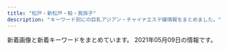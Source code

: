 ```yaml
---
title: "松戸・新松戸・柏・我孫子"
description: "キーワード別にの巨乳アジアン・チャイナエステ嬢情報をまとめました。"
---
```


新着画像と新着キーワードをまとめています。
2021年05月09日の情報です。

<DmmAffiliateIns />
<KeywordTable
  shops={
    [
    {
        "img_links": [
            "http://mitsuka.ests.jp/images/room1.jpg",
            "http://mitsuka.ests.jp/photos/sites/20/2021/04/2021041902441476.jpg",
            "http://mitsuka.ests.jp/photos/sites/20/2021/01/2021011904014642.jpg",
            "http://mitsuka.ests.jp/images/room3.jpg",
            "http://mitsuka.ests.jp/photos/sites/20/2021/03/2021031705374973.jpg",
            "http://mitsuka.ests.jp/photos/sites/20/2019/12/2019121608040655.jpg",
            "http://mitsuka.ests.jp/photos/sites/20/2021/04/2021042706411134.jpg",
            "http://mitsuka.ests.jp/images/s1.jpg",
            "http://mitsuka.ests.jp/images/news.png",
            "http://mitsuka.ests.jp/photos/sites/20/2020/07/2020072003581899.jpg",
            "http://mitsuka.ests.jp/photos/sites/20/2020/06/2020062205143284.jpg",
            "http://mitsuka.ests.jp/photos/sites/20/2020/10/2020100907545181.jpg",
            "http://mitsuka.ests.jp/images/s3.jpg",
            "http://mitsuka.ests.jp/images/room4.jpg",
            "http://mitsuka.ests.jp/images/s_staff.png",
            "http://mitsuka.ests.jp/images/room2.jpg",
            "http://mitsuka.ests.jp/photos/sites/20/2021/03/2021032604093987.jpg",
            "http://mitsuka.ests.jp/photos/sites/20/2020/10/2020102808032533.jpg",
            "http://mitsuka.ests.jp/images/top.png",
            "http://mitsuka.ests.jp/photos/sites/20/2020/01/2020011406585124.jpg",
            "http://mitsuka.ests.jp/images/mobile.jpg",
            "http://mitsuka.ests.jp/photos/sites/20/2021/04/202104060341481.jpg",
            "http://mitsuka.ests.jp/photos/sites/20/2019/10/2019100207010162.jpg",
            "http://mitsuka.ests.jp/photos/sites/20/2019/10/2019100207010087.jpg",
            "http://mitsuka.ests.jp/photos/sites/20/2019/12/2019121608053268.jpg",
            "http://mitsuka.ests.jp/photos/sites/20/2020/12/2020120104590314.jpg",
            "http://mitsuka.ests.jp/photos/sites/20/2021/03/2021033108561634.jpg",
            "http://mitsuka.ests.jp/photos/sites/20/2020/02/2020022006113363.jpg",
            "http://mitsuka.ests.jp/photos/sites/20/2020/06/202006080219203.jpg",
            "http://mitsuka.ests.jp/images/s_link.png",
            "http://mitsuka.ests.jp/photos/sites/20/2021/03/2021030906423794.jpg",
            "http://mitsuka.ests.jp/photos/sites/20/2021/05/2021050606063964.jpg"
        ],
        "keywords": {
            "E": 88,
            "85": 154,
            "87": 154,
            "86": 132,
            "D": 374,
            "83": 22
        },
        "station": "\u6d41\u5c71\u304a\u304a\u305f\u304b\u306e\u68ee\u99c5\u6771\u53e3",
        "url": "http://mitsuka.ests.jp/",
        "name": "\u871c\u82b1\uff5e\u307f\u3064\u304b\uff5e"
    },
    {
        "img_links": [
            "https://www.p-garden.work/images/head.jpg",
            "https://www.p-garden.work/images/rec2.jpg",
            "https://www.p-garden.work/images/int2.png",
            "https://www.p-garden.work/img/rena1.jpg",
            "https://www.p-garden.work/staff/rena.jpg",
            "https://www.p-garden.work/img/nene1.jpg",
            "https://www.p-garden.work/staff/hana.jpg",
            "https://www.p-garden.work/img/miyu1.jpg",
            "https://www.p-garden.work/images/news_t.jpg",
            "https://www.p-garden.work/staff/mika.jpg",
            "https://www.p-garden.work/images/interior_t.jpg",
            "https://www.p-garden.work/staff/miyu.jpg",
            "https://www.p-garden.work/images/rec1.jpg",
            "https://www.p-garden.work/images/sys3.jpg",
            "https://www.p-garden.work/img/nao1.jpg",
            "https://www.p-garden.work/images/sys2.jpg",
            "https://www.p-garden.work/staff/nao.jpg",
            "https://www.p-garden.work/img/hana1.jpg",
            "https://www.p-garden.work/images/b2.jpg",
            "https://www.p-garden.work/images/int1.png",
            "https://www.p-garden.work/images/b1.jpg",
            "https://www.p-garden.work/staff/rei.jpg",
            "https://www.p-garden.work/img/miki1.jpg",
            "https://www.p-garden.work/img/aki1.jpg",
            "https://www.p-garden.work/img/mika1.jpg",
            "https://www.p-garden.work/images/staff_t.jpg",
            "https://www.p-garden.work/staff/miki.jpg",
            "https://www.p-garden.work/images/sys4.jpg",
            "https://www.p-garden.work/staff/aki.jpg",
            "https://www.p-garden.work/staff/nene.jpg",
            "https://www.p-garden.work/images/news.png",
            "https://www.p-garden.work/img/rei1.jpg"
        ],
        "keywords": {},
        "name": "\u677e\u6238\u697d\u5712",
        "station": "JR\u677e\u6238\u99c5\u897f\u53e3",
        "url": "https://www.p-garden.work/"
    },
    {
        "name": "\u30ed\u30fc\u30ba\uff5eRose",
        "station": "JR\u6211\u5b6b\u5b50\u99c5\u5357\u53e3",
        "keywords": {
            "89": 8,
            "H": 4,
            "91": 4,
            "E": 16,
            "D": 4,
            "87": 16
        },
        "img_links": [
            "http://www.rose.mensest.com/files/002.jpg",
            "http://www.rose.mensest.com/photo_news/upimg/778686094c1c2b66f9_0.jpg",
            "http://www.rose.mensest.com/files/004.jpg",
            "http://www.rose.mensest.com/files/003.jpg",
            "http://www.rose.mensest.com/files/007.jpg",
            "http://www.rose.mensest.com/files/001.jpg",
            "http://www.rose.mensest.com/files/008.jpg",
            "http://www.rose.mensest.com/files/006.jpg"
        ],
        "url": "http://www.rose.mensest.com/"
    },
    {
        "img_links": [
            "http://www.relax-kaede.com/upFu8/31355/official/officialConf/parts/imgMenu/rateHover.png",
            "http://www.relax-kaede.com/upFu8/31355/official/officialConf/parts/imgMenu/itemList.png",
            "http://www.relax-kaede.com/optImg/31355/item/1549190/11991814_300_400.jpg",
            "http://www.relax-kaede.com/upFu8/31355/official/officialConf/partssmartphone/img/smartPhoneSliderImg1.jpg",
            "http://www.relax-kaede.com/upFu8/31355/official/officialConf/item/img/newIconImage.png",
            "http://www.relax-kaede.com/upFu8/31355/official/officialConf/logosmartphone/img/headerLogo.png",
            "http://www.relax-kaede.com/optImg/31355/item/1593000/12811391_51_68.jpg",
            "http://www.relax-kaede.com/mobileImg/31355/item/1634959/13624067_120_160.jpg",
            "http://www.relax-kaede.com/upFu8/31355/official/officialConf/parts/imgMenu/mainHover.png",
            "http://www.relax-kaede.com/mobileImg/31355/item/1634959/front_75_0.jpg",
            "http://www.relax-kaede.com/optImg/31355/item/1549190/11991814_280_373.jpg",
            "http://www.relax-kaede.com/optImg/31355/item/1521805/front_240_0.jpg",
            "http://www.relax-kaede.com/optImg/31355/item/1555355/12811432_300_400.jpg",
            "http://www.relax-kaede.com/upFu8/31355/official/officialConf/item/img/photoMailDiaryListTitle.jpg",
            "http://www.relax-kaede.com/upFu8/31355/official/officialConf/parts/imgMenu/main.png",
            "http://www.relax-kaede.com/optImg/31355/item/1521805/12476628_300_400.jpg",
            "http://www.relax-kaede.com/optImg/31355/item/1555355/front_180_240.jpg",
            "http://www.relax-kaede.com/optImg/31355/item/1634959/13624067_300_400.jpg",
            "http://www.relax-kaede.com/mobileImg/31355/item/1587008/13478909_500_0.jpg",
            "http://www.relax-kaede.com/mobileImg/31355/item/1555355/front_75_0.jpg",
            "http://www.relax-kaede.com/mobileImg/31355/item/1521805/front_75_0.jpg",
            "http://www.relax-kaede.com/optImg/31355/item/1555355/front_240_0.jpg",
            "http://www.relax-kaede.com/optImg/31355/item/1549190/11991814_51_68.jpg",
            "http://www.relax-kaede.com/mobileImg/31355/item/1626970/front_162_0.jpg",
            "http://www.relax-kaede.com/upFu8/31355/officialFreecontents/82058/topBanner2.jpg",
            "http://www.relax-kaede.com/optImg/31355/item/1587008/13478909_51_68.jpg",
            "http://www.relax-kaede.com/optImg/31355/item/1611890/13621910_51_68.jpg",
            "http://www.relax-kaede.com/mobileImg/31355/item/1626970/front_500_0.jpg",
            "http://www.relax-kaede.com/optImg/31355/item/1593000/12811391_280_373.jpg",
            "http://www.relax-kaede.com/optImg/31355/item/1521805/front_180_240.jpg",
            "http://www.relax-kaede.com/optImg/31355/item/1626970/13531514_300_400.jpg",
            "http://www.relax-kaede.com/optImg/31355/shopEvent/99836_0_0.jpg",
            "http://www.relax-kaede.com/upFu8/31355/official/officialConf/parts/imgMenu/job.png",
            "http://www.relax-kaede.com/upFu8/31355/official/officialConf/itemlist/img/todayIconImage.png",
            "http://www.relax-kaede.com/optImg/31355/item/1611890/13621910_240_0.jpg",
            "http://www.relax-kaede.com/optImg/31355/item/1626970/13531514_51_68.jpg",
            "http://www.relax-kaede.com/upFu8/31355/official/officialConf/itemlist/img/newIconImage.png",
            "http://www.relax-kaede.com/mobileImg/31355/item/1559927/front_75_0.jpg",
            "http://www.relax-kaede.com/optImg/31355/news/33503057_0_0.jpg",
            "http://www.relax-kaede.com/mobileImg/31355/item/1587008/13478909_162_0.jpg",
            "http://www.relax-kaede.com/mobileImg/31355/item/1587008/13478909_75_0.jpg",
            "http://www.relax-kaede.com/optImg/31355/item/1587008/13478909_240_0.jpg",
            "http://www.relax-kaede.com/s/img/fdc_listArrowImage0_alpha.png",
            "http://www.relax-kaede.com/upFu8/31355/official/officialConf/parts/img/newsListTitleIcon.png",
            "http://www.relax-kaede.com/optImg/31355/item/1626970/front_240_0.jpg",
            "http://www.relax-kaede.com/mobileImg/31355/item/1555355/12811432_500_0.jpg",
            "http://www.relax-kaede.com/mobileImg/31355/item/1593000/front_75_0.jpg",
            "http://www.relax-kaede.com/optImg/31355/item/1611890/13621910_180_240.jpg",
            "http://www.relax-kaede.com/optImg/31355/item/1521805/12476628_51_68.jpg",
            "http://www.relax-kaede.com/upFu8/31355/official/officialConf/item/img/itemCommentTitle.jpg",
            "http://www.relax-kaede.com/optImg/31355/item/1555355/12811432_280_373.jpg",
            "http://www.relax-kaede.com/mobileImg/31355/item/1626970/13531514_500_0.jpg",
            "http://www.relax-kaede.com/upFu8/31355/official/officialConf/parts/imgMenu/itemListHover.png",
            "http://www.relax-kaede.com/mobileImg/31355/item/1549190/front_75_0.jpg",
            "http://www.relax-kaede.com/upFu8/31355/official/officialConf/logo/img/headerLogo.png",
            "http://www.relax-kaede.com/upFu8/31355/official/officialConf/job/img/subTitleArrow.png",
            "http://www.relax-kaede.com/s/img/telToIcon_alpha.png",
            "http://www.relax-kaede.com/optImg/31355/news/33486902_0_0.jpg",
            "http://www.relax-kaede.com/optImg/31355/item/1621237/13478899_280_373.jpg",
            "http://www.relax-kaede.com/optImg/31355/item/1611890/13621910_300_400.jpg",
            "http://www.relax-kaede.com/upFu8/31355/officialFreecontents/82458/otoiawasekotira.jpg",
            "http://www.relax-kaede.com/optImg/31355/item/1634959/front_180_240.jpg",
            "http://www.relax-kaede.com/upFu8/31355/officialFreecontents/84162/img_newsListBgTop.jpg",
            "http://www.relax-kaede.com/optImg/31355/item/1559927/front_180_240.jpg",
            "http://www.relax-kaede.com/mobileImg/31355/item/1593000/front_162_0.jpg",
            "http://www.relax-kaede.com/optImg/31355/item/1601793/front_180_240.jpg",
            "http://www.relax-kaede.com/optImg/31355/item/1587008/13478909_300_400.jpg",
            "http://www.relax-kaede.com/optImg/31355/item/1621237/13478899_240_0.jpg",
            "http://www.relax-kaede.com/img/parts/subTitleArrow_alpha.png",
            "http://www.relax-kaede.com/upFu8/31355/official/officialConf/parts/img/pcSliderImg1.jpg",
            "http://www.relax-kaede.com/mobileImg/31355/item/1549190/11991814_500_0.jpg",
            "http://www.relax-kaede.com/optImg/31355/item/1549190/front_180_240.jpg",
            "http://www.relax-kaede.com/optImg/31355/item/1621237/13478899_300_400.jpg",
            "http://www.relax-kaede.com/optImg/31355/item/1549190/front_240_0.jpg",
            "http://www.relax-kaede.com/optImg/31355/item/1621237/13478899_51_68.jpg",
            "http://www.relax-kaede.com/optImg/31355/item/1601793/13624088_300_400.jpg",
            "http://www.relax-kaede.com/mobileImg/31355/item/1593000/12811391_500_0.jpg",
            "http://www.relax-kaede.com/optImg/31355/item/1593000/front_180_240.jpg",
            "http://www.relax-kaede.com/optImg/31355/item/1593000/front_240_0.jpg",
            "http://www.relax-kaede.com/upFu8/31355/officialFreecontents/82068/mobileBanner.jpg",
            "http://www.relax-kaede.com/optImg/31355/item/1601793/13624088_51_68.jpg",
            "http://www.relax-kaede.com/optImg/31355/item/1559927/front_240_0.jpg",
            "http://www.relax-kaede.com/optImg/31355/item/1626970/front_180_240.jpg",
            "http://www.relax-kaede.com/upFu8/31355/officialFreecontents/82059/bgTop.png",
            "http://www.relax-kaede.com/upFu8/31355/officialFreecontents/82064/smartPhoneBanner.jpg",
            "http://www.relax-kaede.com/mobileImg/31355/item/1549190/front_162_0.jpg",
            "http://www.relax-kaede.com/optImg/31355/item/1621237/13478899_180_240.jpg",
            "http://www.relax-kaede.com/upFu8/31355/officialFreecontents/82071/jobBanner2.jpg",
            "http://www.relax-kaede.com/upFu8/31355/official/officialConf/logomobile/img/headerLogo.jpg",
            "http://www.relax-kaede.com/mobileImg/31355/item/1634959/13624067_200_200.jpg",
            "http://www.relax-kaede.com/upFu8/31355/official/officialConf/parts/imgMenu/rate.png",
            "http://www.relax-kaede.com/optImg/31355/item/1587008/13478909_180_240.jpg",
            "http://www.relax-kaede.com/optImg/31355/item/1601793/front_240_0.jpg",
            "http://www.relax-kaede.com/upFu8/31355/official/officialConf/access/img/subTitleArrow.png",
            "http://www.relax-kaede.com/upFu8/31355/official/officialConf/parts/img/pcSliderImg5.jpg",
            "http://www.relax-kaede.com/optImg/31355/item/1634959/13624067_51_68.jpg",
            "http://www.relax-kaede.com/mobileImg/31355/item/1621237/13478899_75_0.jpg",
            "http://www.relax-kaede.com/mobileImg/31355/item/1611890/13621910_75_0.jpg",
            "http://www.relax-kaede.com/upFu8/31355/official/officialConf/partssmartphone/img/smartPhoneSliderImg5.jpg",
            "http://www.relax-kaede.com/optImg/31355/item/1593000/12811391_300_400.jpg",
            "http://www.relax-kaede.com/optImg/31355/item/1587008/13478909_280_373.jpg",
            "http://www.relax-kaede.com/mobileImg/31355/item/1601793/front_75_0.jpg",
            "http://www.relax-kaede.com/upFu8/31355/official/officialConf/item/img/todayIconImage.png",
            "http://www.relax-kaede.com/mobileImg/31355/item/1626970/front_75_0.jpg",
            "http://www.relax-kaede.com/optImg/31355/item/1634959/front_240_0.jpg",
            "http://www.relax-kaede.com/s/img/fdc_phoneIcon0_alpha.png",
            "http://www.relax-kaede.com/mobileImg/31355/item/1621237/13478899_500_0.jpg",
            "http://www.relax-kaede.com/upFu8/31355/official/officialConf/item/img/managerCommentTitle.jpg",
            "http://www.relax-kaede.com/upFu8/31355/official/officialConf/parts/imgMenu/jobHover.png",
            "http://www.relax-kaede.com/optImg/31355/item/1555355/12811432_51_68.jpg"
        ],
        "keywords": {},
        "name": "\u6953\uff5e\u304b\u3048\u3067\uff5e",
        "url": "http://www.relax-kaede.com/",
        "station": "JR\u677e\u6238\u99c5\u897f\u53e3"
    },
    {
        "url": "http://coatour.xyz/",
        "station": "JR\u99ac\u6a4b\u99c5\u897f\u53e3",
        "keywords": {},
        "img_links": [
            "http://coatour.xyz/templets/default/picture/head.jpg",
            "http://coatour.xyz/uploads/180620/1-1P62010154K00.png",
            "http://coatour.xyz/uploads/180621/1-1P621101232H4.png",
            "http://coatour.xyz/templets/default/picture/interior_t.jpg",
            "http://coatour.xyz/templets/default/picture/staff_t.jpg",
            "http://coatour.xyz/templets/default/picture/news.jpg",
            "http://coatour.xyz/uploads/210420/1-2104201615141V.jpg",
            "http://coatour.xyz/uploads/210420/1-2104201614544U.jpg",
            "http://coatour.xyz/uploads/allimg/180620/1-1P6201013133b.jpg",
            "http://coatour.xyz/uploads/180620/1-1P62010193X63.jpg",
            "http://coatour.xyz/uploads/210420/1-210420163431W4.jpg",
            "http://coatour.xyz/uploads/181211/1-1Q2111433162D.jpg",
            "http://coatour.xyz/uploads/210420/1-21042016142O96.jpg",
            "http://coatour.xyz/templets/default/picture/rec1.png"
        ],
        "name": "\u3075\u308f\u3075\u308f"
    },
    {
        "url": "http://iyashi-home.work/",
        "keywords": {
            "C": 14,
            "D": 14,
            "E": 14
        },
        "name": "\u7652\u3057\u306e\u5bb6",
        "img_links": [
            "http://iyashi-home.work/img/head.jpg",
            "http://iyashi-home.work/img/footbody.jpg",
            "http://iyashi-home.work/img/sta7.jpg",
            "http://iyashi-home.work/img/news.jpg",
            "http://iyashi-home.work/img/new.jpg",
            "http://iyashi-home.work/img/sta6.jpg",
            "http://iyashi-home.work/img/sta5.jpg",
            "http://iyashi-home.work/img/cam.jpg",
            "http://iyashi-home.work/img/botton.jpg",
            "http://iyashi-home.work/img/tel.jpg",
            "http://iyashi-home.work/img/sys.jpg",
            "http://iyashi-home.work/img/pc.jpg"
        ],
        "station": "JR\u65b0\u516b\u67f1\u99c5"
    },
    {
        "keywords": {},
        "url": "http://hi-msg.com/tomato2/",
        "station": "JR\u677e\u6238\u99c5",
        "name": "\u30c8\u30de\u30c8\uff5eTomato",
        "img_links": []
    },
    {
        "url": "http://g-rlx.info/",
        "keywords": {
            "85": 1,
            "89": 1,
            "C": 5,
            "88": 1,
            "86": 2
        },
        "name": "\u685c",
        "img_links": [
            "http://g-rlx.info/images/sys_12.jpg",
            "http://g-rlx.info/images/index_09.jpg",
            "http://g-rlx.info/images/index_08.jpg",
            "http://g-rlx.info/images/index_14.jpg",
            "http://g-rlx.info/girl/00.jpg",
            "http://g-rlx.info/images/tit_link.jpg",
            "http://g-rlx.info/images/tit_info.jpg",
            "http://g-rlx.info/images/info.jpg",
            "http://g-rlx.info/images/rec_12.jpg",
            "http://g-rlx.info/images/tit_staff.jpg",
            "http://g-rlx.info/girl/girl05a.jpg",
            "http://g-rlx.info/images/tit_sys.jpg",
            "http://g-rlx.info/images/index_13.jpg",
            "http://g-rlx.info/images/tit_acc.jpg",
            "http://g-rlx.info/images/index_06.jpg",
            "http://g-rlx.info/images/index_07.jpg",
            "http://g-rlx.info/girl/girl06.jpg",
            "http://g-rlx.info/girl/girl01.jpg",
            "http://g-rlx.info/images/index_02.jpg",
            "http://g-rlx.info/girl/girl02.jpg",
            "http://g-rlx.info/girl/girl03.jpg",
            "http://g-rlx.info/images/tit_infomaiton.jpg",
            "http://g-rlx.info/images/index_05.jpg",
            "http://g-rlx.info/girl/01.jpg",
            "http://g-rlx.info/images/index_04.jpg",
            "http://g-rlx.info/images/index_11.jpg"
        ],
        "station": "JR\u65b0\u677e\u6238\u99c5"
    },
    {
        "name": "No.1 -\u30ca\u30f3\u30d0\u30fc\u30ef\u30f3-",
        "keywords": {
            "85": 2,
            "D": 26,
            "86": 12,
            "C": 8,
            "F": 2,
            "83": 4,
            "88": 2,
            "87": 14,
            "84": 2
        },
        "url": "http://www.no1-massage.xyz/",
        "img_links": [
            "http://www.no1-massage.xyz/files/027-02.jpg",
            "http://www.no1-massage.xyz/files/021.jpg",
            "http://www.no1-massage.xyz/files/020.jpg",
            "http://www.no1-massage.xyz/files/022.jpg",
            "http://www.no1-massage.xyz/images/staff_s.png",
            "http://www.no1-massage.xyz/files/021-02.jpg",
            "http://www.no1-massage.xyz/files/024-02.jpg",
            "http://www.no1-massage.xyz/images/top.png",
            "http://www.no1-massage.xyz/files/036-02.jpg",
            "http://www.no1-massage.xyz/files/022-02.jpg",
            "http://www.no1-massage.xyz/files/028-02.jpg",
            "http://www.no1-massage.xyz/files/012-02.jpg",
            "http://www.no1-massage.xyz/files/028.jpg",
            "http://www.no1-massage.xyz/files/029.jpg",
            "http://www.no1-massage.xyz/files/029-02.jpg",
            "http://www.no1-massage.xyz/files/030.jpg",
            "http://www.no1-massage.xyz/files/030-02.jpg",
            "http://www.no1-massage.xyz/files/035.jpg",
            "http://www.no1-massage.xyz/files/033-02.jpg",
            "http://www.no1-massage.xyz/files/020-02.jpg",
            "http://www.no1-massage.xyz/files/032-02.jpg",
            "http://www.no1-massage.xyz/files/034-02.jpg",
            "http://www.no1-massage.xyz/files/037.jpg",
            "http://www.no1-massage.xyz/files/017.jpg",
            "http://www.no1-massage.xyz/files/027.jpg",
            "http://www.no1-massage.xyz/files/036.jpg",
            "http://www.no1-massage.xyz/files/033.jpg",
            "http://www.no1-massage.xyz/files/017-02.jpg",
            "http://www.no1-massage.xyz/files/026.jpg",
            "http://www.no1-massage.xyz/files/012.jpg",
            "http://www.no1-massage.xyz/files/037-02.jpg",
            "http://www.no1-massage.xyz/files/025-02.jpg",
            "http://www.no1-massage.xyz/files/026-02.jpg",
            "http://www.no1-massage.xyz/files/032.jpg",
            "http://www.no1-massage.xyz/files/025.jpg",
            "http://www.no1-massage.xyz/files/024.jpg",
            "http://www.no1-massage.xyz/files/035-02.jpg",
            "http://www.no1-massage.xyz/images/news.jpg",
            "http://www.no1-massage.xyz/images/link_s.png",
            "http://www.no1-massage.xyz/files/034.jpg"
        ],
        "station": "\u938c\u30f6\u8c37\u99c5\u6771\u53e3"
    },
    {
        "keywords": {},
        "name": "\u5c11\u5973\u6642\u4ee3",
        "station": "JR\u677e\u6238\u99c5\u6771\u53e3",
        "url": "http://girls.msa.jp/",
        "img_links": [
            "http://girls.msa.jp/images/top/top_03.jpg",
            "http://girls.msa.jp/images/top/top_06.jpg",
            "http://girls.msa.jp/images/page_top.png",
            "http://girls.msa.jp/images/top/top_01.jpg",
            "http://girls.msa.jp/images/top/top_08.png",
            "http://girls.msa.jp/images/top/top_02.jpg",
            "http://girls.msa.jp/images/staff_image/staf_011a.jpg",
            "http://girls.msa.jp/images/top/top_04.jpg",
            "http://girls.msa.jp/images/home/top.jpg",
            "http://girls.msa.jp/images/top/top_05.jpg"
        ]
    },
    {
        "url": "http://treat-arm.com/",
        "img_links": [
            "http://treat-arm.com/css/nav/nav-005.jpg",
            "http://treat-arm.com/css/nav/nav-002.jpg",
            "http://treat-arm.com/css/staff/up.jpg",
            "http://treat-arm.com/css/tel01.png",
            "http://treat-arm.com/css/top-left0001.jpg",
            "http://treat-arm.com/staff/mimi/01.jpg",
            "http://treat-arm.com/staff/sora/01.jpg",
            "http://treat-arm.com/css/nav/nav-004.jpg",
            "http://treat-arm.com/css/nav/nav-001.jpg",
            "http://treat-arm.com/css/nav/nav-006.jpg",
            "http://treat-arm.com/staff/sara/01.jpg",
            "http://treat-arm.com/css/staff/new.jpg",
            "http://treat-arm.com/css/nav/nav-003.jpg",
            "http://treat-arm.com/css/top02.jpg",
            "http://treat-arm.com/css/top-left02.jpg",
            "http://treat-arm.com/staff/nao/01.jpg"
        ],
        "keywords": {
            "C": 1
        },
        "station": "JR\u5357\u67cf\u99c5\u897f\u53e3",
        "name": "Lucky"
    },
    {
        "img_links": [
            "http://rosesea.info/i/img/sta13.jpg",
            "http://rosesea.info/img/s13.jpg",
            "http://rosesea.info/img/sta3.jpg",
            "http://rosesea.info/i/img/sta5.jpg",
            "http://rosesea.info/i/img/sta8.jpg",
            "http://rosesea.info/img/fla.jpg",
            "http://rosesea.info/i/img/sta6.jpg",
            "http://rosesea.info/i/img/sta9.jpg",
            "http://rosesea.info/img/s9.jpg",
            "http://rosesea.info/img/st13.jpg",
            "http://rosesea.info/img/sta6.jpg",
            "http://rosesea.info/img/sta5.jpg",
            "http://rosesea.info/img/sta9.jpg",
            "http://rosesea.info/i/img/r1.jpg",
            "http://rosesea.info/i/img/sta3.jpg",
            "http://rosesea.info/img/st3.jpg",
            "http://rosesea.info/img/sta12.jpg",
            "http://rosesea.info/img/st7.jpg",
            "http://rosesea.info/img/botton.jpg",
            "http://rosesea.info/i/img/sta1.jpg",
            "http://rosesea.info/img/mo.png",
            "http://rosesea.info/img/s5.jpg",
            "http://rosesea.info/img/sta8.jpg",
            "http://rosesea.info/i/img/sta7.jpg",
            "http://rosesea.info/img/st6.jpg",
            "http://rosesea.info/img/sta13.jpg",
            "http://rosesea.info/img/st11.jpg",
            "http://rosesea.info/i/img/sta12.jpg",
            "http://rosesea.info/img/s8.jpg",
            "http://rosesea.info/img/r9.jpg",
            "http://rosesea.info/img/st4.jpg",
            "http://rosesea.info/img/st1.jpg",
            "http://rosesea.info/img/sta11.jpg",
            "http://rosesea.info/i/img/sta4.jpg",
            "http://rosesea.info/img/st8.jpg",
            "http://rosesea.info/img/sta1.jpg",
            "http://rosesea.info/img/s6.jpg",
            "http://rosesea.info/img/st05.jpg",
            "http://rosesea.info/i/img/sta2.jpg",
            "http://rosesea.info/i/img/acc.jpg",
            "http://rosesea.info/img/st5.jpg",
            "http://rosesea.info/img/st10.jpg",
            "http://rosesea.info/img/s7.jpg",
            "http://rosesea.info/i/img/r4.jpg",
            "http://rosesea.info/img/s11.jpg",
            "http://rosesea.info/img/st9.jpg",
            "http://rosesea.info/i/img/r3.jpg",
            "http://rosesea.info/img/s10.jpg",
            "http://rosesea.info/img/sta10.jpg",
            "http://rosesea.info/i/img/sta10.jpg",
            "http://rosesea.info/img/sta7.jpg",
            "http://rosesea.info/img/sta4.jpg",
            "http://rosesea.info/i/img/r2.jpg",
            "http://rosesea.info/img/st12.jpg",
            "http://rosesea.info/i/img/sta11.jpg",
            "http://rosesea.info/img/s12.jpg"
        ],
        "keywords": {
            "88": 1,
            "84": 2,
            "E": 2,
            "D": 7,
            "86": 7,
            "87": 2,
            "F": 1,
            "C": 21
        },
        "station": "JR\u65b0\u677e\u6238\u99c5",
        "name": "Rose Sea",
        "url": "http://rosesea.info/"
    },
    {
        "name": "\u30c9\u30ad\u30c9\u30ad\u30cf\u30cb\u30fc",
        "url": "http://www.oiran.iesjp.info/",
        "station": "JR\u65b0\u516b\u67f1\u99c5",
        "img_links": [
            "http://www.oiran.iesjp.info/common/images/photo03.jpg",
            "http://www.oiran.iesjp.info/common/images/photo02.jpg",
            "http://www.oiran.iesjp.info/files/013.jpg",
            "http://www.oiran.iesjp.info/files/009.jpg",
            "http://www.oiran.iesjp.info/images/icon_tel.png",
            "http://www.oiran.iesjp.info/files/004.jpg",
            "http://www.oiran.iesjp.info/files/011.jpg",
            "http://www.oiran.iesjp.info/images/icon_top.png",
            "http://www.oiran.iesjp.info/files/003.jpg",
            "http://www.oiran.iesjp.info/images/icon_staff.png",
            "http://www.oiran.iesjp.info/images/icon_info.png",
            "http://www.oiran.iesjp.info/common/images/photo01.jpg",
            "http://www.oiran.iesjp.info/files/005.jpg",
            "http://www.oiran.iesjp.info/images/btn2.png",
            "http://www.oiran.iesjp.info/files/012.jpg",
            "http://www.oiran.iesjp.info/images/mainImg_sub.jpg"
        ],
        "keywords": {
            "D": 24,
            "87": 20,
            "88": 4,
            "C": 4,
            "86": 4
        }
    },
    {
        "name": "\u3072\u3068\u3081\u307c\u308c",
        "keywords": {},
        "url": "http://www.a-hitomebore.info/",
        "station": "JR\u65b0\u516b\u67f1\u99c5",
        "img_links": [
            "http://www.a-hitomebore.info/uploads/hitomebore/2010/02/m04.jpg",
            "http://www.a-hitomebore.info/uploads/hitomebore/2010/02/m1.jpg",
            "http://www.a-hitomebore.info/uploads/hitomebore/2018/02/kumi.jpg",
            "http://www.a-hitomebore.info/uploads/hitomebore/2010/02/room-4.jpg",
            "http://www.a-hitomebore.info/uploads/hitomebore/2021/01/5D8218E4-AF3F-4C3E-BD0E-5351227C492D.jpeg",
            "http://www.a-hitomebore.info/uploads/hitomebore/2010/02/m5.jpg",
            "http://www.a-hitomebore.info/uploads/hitomebore/2020/12/0E1C34DF-7842-44BF-9E9D-5D53DCA1A56D.jpeg",
            "http://www.a-hitomebore.info/uploads/hitomebore/images/no-photo.jpg",
            "http://www.a-hitomebore.info/uploads/hitomebore/2010/02/m05.jpg",
            "http://www.a-hitomebore.info/uploads/hitomebore/2010/02/room-3.jpg",
            "http://www.a-hitomebore.info/uploads/hitomebore/2010/02/room-2.jpg",
            "http://www.a-hitomebore.info/uploads/hitomebore/2010/02/m02.jpg",
            "http://www.a-hitomebore.info/uploads/hitomebore/2010/02/m6.jpg",
            "http://www.a-hitomebore.info/uploads/hitomebore/2010/02/m06.jpg",
            "http://www.a-hitomebore.info/uploads/hitomebore/2017/12/kina2017121.jpg",
            "http://www.a-hitomebore.info/uploads/hitomebore/2010/02/sys3.jpg",
            "http://www.a-hitomebore.info/uploads/hitomebore/2010/02/m01.jpg",
            "http://www.a-hitomebore.info/uploads/hitomebore/2010/02/m03.jpg",
            "http://www.a-hitomebore.info/uploads/hitomebore/2015/02/head1.jpg",
            "http://www.a-hitomebore.info/uploads/hitomebore/2010/02/room-1.jpg",
            "http://www.a-hitomebore.info/uploads/hitomebore/2020/10/F3A49FB4-848F-4AE1-A598-5EF2811C0E62.jpeg",
            "http://www.a-hitomebore.info/uploads/hitomebore/2017/06/IMG_81123-300x151.jpg",
            "http://www.a-hitomebore.info/uploads/hitomebore/2010/02/m2.jpg",
            "http://www.a-hitomebore.info/uploads/hitomebore/2010/02/campiagn7.jpg",
            "http://www.a-hitomebore.info/uploads/hitomebore/2010/02/room-5.jpg",
            "http://www.a-hitomebore.info/uploads/hitomebore/2017/12/kina20172.jpg",
            "http://www.a-hitomebore.info/uploads/hitomebore/2010/02/room-6.jpg",
            "http://www.a-hitomebore.info/uploads/hitomebore/2011/09/dajie.jpg",
            "http://www.a-hitomebore.info/uploads/hitomebore/2017/10/risa201710.jpg",
            "http://www.a-hitomebore.info/uploads/hitomebore/2010/02/m3.jpg",
            "http://www.a-hitomebore.info/uploads/hitomebore/2010/02/m4.jpg"
        ]
    },
    {
        "station": "\u6d41\u5c71\u304a\u304a\u305f\u304b\u306e\u68ee\u99c5\u897f\u53e3",
        "keywords": {},
        "name": "\u96ea\u306e\u83ef",
        "url": "http://yukinohana.iest.jp/",
        "img_links": [
            "http://yukinohana.iest.jp/images/home/index_tel.jpg",
            "http://yukinohana.iest.jp/images/index_page_top.png",
            "http://yukinohana.iest.jp/images/staff_image/staff_05a.jpg",
            "http://yukinohana.iest.jp/images/massage/massage_01a.jpg",
            "http://yukinohana.iest.jp/images/demo/slider/images/slide3.png",
            "http://yukinohana.iest.jp/images/staff_image/staff_02a.jpg",
            "http://yukinohana.iest.jp/images/staff_image/staff_04a.jpg",
            "http://yukinohana.iest.jp/images/top/top_08.png",
            "http://yukinohana.iest.jp/images/home/top.jpg",
            "http://yukinohana.iest.jp/images/home/index_13.jpg",
            "http://yukinohana.iest.jp/images/staff/staff_top.png",
            "http://yukinohana.iest.jp/images/top/top_02.jpg",
            "http://yukinohana.iest.jp/images/staff_image/staff_03a.jpg",
            "http://yukinohana.iest.jp/images/massage/massage_02a.jpg",
            "http://yukinohana.iest.jp/images/home/index_11.jpg",
            "http://yukinohana.iest.jp/images/top/top_03.jpg",
            "http://yukinohana.iest.jp/images/top/top_05.jpg",
            "http://yukinohana.iest.jp/images/top/top_01.jpg",
            "http://yukinohana.iest.jp/images/massage/massage_02b.jpg",
            "http://yukinohana.iest.jp/images/massage/massage_la.jpg",
            "http://yukinohana.iest.jp/images/massage/massage_04a.jpg",
            "http://yukinohana.iest.jp/images/massage/massage_04b.jpg",
            "http://yukinohana.iest.jp/images/massage/massage_03b.jpg",
            "http://yukinohana.iest.jp/images/demo/slider/images/slide1.png",
            "http://yukinohana.iest.jp/images/top/top_06.jpg",
            "http://yukinohana.iest.jp/images/demo/slider/images/slide2.png",
            "http://yukinohana.iest.jp/images/massage/massage_01b.jpg",
            "http://yukinohana.iest.jp/images/staff_one/staff_ba.png",
            "http://yukinohana.iest.jp/images/massage/massage_03a.jpg",
            "http://yukinohana.iest.jp/images/staff_image/staff_06a.jpg",
            "http://yukinohana.iest.jp/images/top/top_04.jpg"
        ]
    },
    {
        "img_links": [
            "https://gakuen.jpn.vin/images/top.jpg",
            "https://gakuen.jpn.vin/photos/sites/26/2021/04/2021040119262085.jpg",
            "https://gakuen.jpn.vin/photos/sites/26/2021/04/2021040119262861.jpg",
            "https://gakuen.jpn.vin/images/g7.jpg",
            "https://gakuen.jpn.vin/images/g17.jpg",
            "https://gakuen.jpn.vin/photos/sites/26/2021/04/2021042602162756.jpeg",
            "https://gakuen.jpn.vin/photos/sites/26/2021/04/2021040119262714.jpg",
            "https://gakuen.jpn.vin/images/info2.jpg",
            "https://gakuen.jpn.vin/images/g13.jpg",
            "https://gakuen.jpn.vin/images/mobile.jpg",
            "https://gakuen.jpn.vin/images/staff_bj3.jpg",
            "https://gakuen.jpn.vin/images/g3.jpg",
            "https://gakuen.jpn.vin/photos/sites/26/2021/04/2021040119262660.jpg",
            "https://gakuen.jpn.vin/photos/sites/26/2021/04/2021041713153049-e1618632942478.jpeg",
            "https://gakuen.jpn.vin/photos/sites/26/2021/04/202104011926198.jpg",
            "https://gakuen.jpn.vin/images/s_staff.jpg",
            "https://gakuen.jpn.vin/images/s_cosplay.jpg",
            "https://gakuen.jpn.vin/images/news1.jpg",
            "https://gakuen.jpn.vin/photos/sites/26/2021/04/2021040119261822.jpg",
            "https://gakuen.jpn.vin/photos/sites/26/2021/04/2021040119261773.jpg",
            "https://gakuen.jpn.vin/images/g8.jpg",
            "https://gakuen.jpn.vin/photos/sites/26/2021/05/202105081547405.jpg",
            "https://gakuen.jpn.vin/images/1.jpg",
            "https://gakuen.jpn.vin/images/s_link.jpg",
            "https://gakuen.jpn.vin/photos/sites/26/2021/04/2021042815432738-e1619592220684.jpeg",
            "https://gakuen.jpn.vin/images/g10.jpg",
            "https://gakuen.jpn.vin/images/info.jpg",
            "https://gakuen.jpn.vin/images/g2.jpg",
            "https://gakuen.jpn.vin/images/pick.jpg",
            "https://gakuen.jpn.vin/photos/sites/26/2021/05/2021050615242052-e1620282269734.jpeg",
            "https://gakuen.jpn.vin/images/g1.jpg",
            "https://gakuen.jpn.vin/photos/sites/26/2021/04/2021041215533438-e1618210422441.jpeg",
            "https://gakuen.jpn.vin/images/2.jpg",
            "https://gakuen.jpn.vin/images/g15.jpg",
            "https://gakuen.jpn.vin/images/g16.jpg"
        ],
        "url": "https://gakuen.jpn.vin/",
        "station": "\u516b\u67f1\u99c5",
        "keywords": {
            "E": 6,
            "F": 2
        },
        "name": "\u516b\u67f1\u5b66\u5712"
    },
    {
        "keywords": {},
        "url": "http://raku.est-u.com/",
        "name": "\u697d\u697d",
        "station": "\u516b\u67f1\u99c5",
        "img_links": [
            "http://raku.est-u.com/images/index_08.png",
            "http://raku.est-u.com/images/faq.png",
            "http://raku.est-u.com/staff/haru.jpg",
            "http://raku.est-u.com/staff/yuri2.jpg",
            "http://raku.est-u.com/images/index_10.png",
            "http://raku.est-u.com/staff/ai.jpg",
            "http://raku.est-u.com/images/index_06.png",
            "http://raku.est-u.com/images/index3_10.png",
            "http://raku.est-u.com/staff/risa.jpg",
            "http://raku.est-u.com/images/index_02.png",
            "http://raku.est-u.com/images/staff.png",
            "http://raku.est-u.com/staff/1.jpg",
            "http://raku.est-u.com/images/index_11.png",
            "http://raku.est-u.com/images/index2_10.png",
            "http://raku.est-u.com/images/s3.jpg",
            "http://raku.est-u.com/staff/aya.jpg",
            "http://raku.est-u.com/staff/haru2.jpg",
            "http://raku.est-u.com/images/index_09.png",
            "http://raku.est-u.com/images/index_05.png",
            "http://raku.est-u.com/images/index_16.png",
            "http://raku.est-u.com/images/index_15.png",
            "http://raku.est-u.com/staff/riri.jpg",
            "http://raku.est-u.com/staff/yuri.jpg",
            "http://raku.est-u.com/images/index_07.png",
            "http://raku.est-u.com/images/index_14.png",
            "http://raku.est-u.com/images/s4.jpg",
            "http://raku.est-u.com/images/s1.jpg",
            "http://raku.est-u.com/staff/risa2.jpg",
            "http://raku.est-u.com/staff/momo.jpg",
            "http://raku.est-u.com/images/index_04.png",
            "http://raku.est-u.com/images/s2.jpg"
        ]
    },
    {
        "url": "http://www.maskingdom.esturl.com/",
        "station": "JR\u67cf\u99c5\u6771\u53e3",
        "img_links": [
            "http://www.maskingdom.esturl.com/files/007-02.jpg",
            "http://www.maskingdom.esturl.com/files/001.jpg",
            "http://www.maskingdom.esturl.com/files/004-02.jpg",
            "http://www.maskingdom.esturl.com/files/003-02.jpg",
            "http://www.maskingdom.esturl.com/images/m-top03.jpg",
            "http://www.maskingdom.esturl.com/files/006.jpg",
            "http://www.maskingdom.esturl.com/images/m-top-right03.jpg",
            "http://www.maskingdom.esturl.com/files/003.jpg",
            "http://www.maskingdom.esturl.com/files/006-02.jpg",
            "http://www.maskingdom.esturl.com/files/002-02.jpg",
            "http://www.maskingdom.esturl.com/images/m-top-right01.jpg",
            "http://www.maskingdom.esturl.com/photo_news/upimg/754985a09a8eff3433_0.jpg",
            "http://www.maskingdom.esturl.com/photo_news/upimg/754985a09a8eff3433_2.jpg",
            "http://www.maskingdom.esturl.com/images/m-right.jpg",
            "http://www.maskingdom.esturl.com/files/005.jpg",
            "http://www.maskingdom.esturl.com/files/002.jpg",
            "http://www.maskingdom.esturl.com/photo_news/upimg/7290260764606657f4_0.jpg",
            "http://www.maskingdom.esturl.com/images/m-top-right02.jpg",
            "http://www.maskingdom.esturl.com/images/m-top-right04.jpg",
            "http://www.maskingdom.esturl.com/files/004.jpg",
            "http://www.maskingdom.esturl.com/images/top-left01.jpg",
            "http://www.maskingdom.esturl.com/images/m-yejiao.jpg",
            "http://www.maskingdom.esturl.com/images/m-head.jpg",
            "http://www.maskingdom.esturl.com/images/m-top02.jpg",
            "http://www.maskingdom.esturl.com/files/001-02.jpg",
            "http://www.maskingdom.esturl.com/files/005-02.jpg",
            "http://www.maskingdom.esturl.com/photo_news/upimg/285016094d276293d8_0.jpg",
            "http://www.maskingdom.esturl.com/photo_news/upimg/754985a09a8eff3433_1.jpg",
            "http://www.maskingdom.esturl.com/files/007.jpg",
            "http://www.maskingdom.esturl.com/images/m-left.jpg",
            "http://www.maskingdom.esturl.com/images/call.png"
        ],
        "name": "MasKINGDOM\uff5e\u30de\u30b9\u30ad\u30f3\u30b0\u30c0\u30e0",
        "keywords": {
            "D": 4,
            "89": 6,
            "88": 2,
            "E": 10,
            "87": 6
        }
    },
    {
        "keywords": {},
        "url": "https://heartpeace-mabashi.business.site/",
        "name": "heart Peace \u99ac\u6a4b",
        "station": "JR\u99ac\u6a4b\u99c5\u897f\u53e3",
        "img_links": []
    },
    {
        "url": "http://pinky.ests.jp/",
        "keywords": {
            "C": 53,
            "86": 7,
            "E": 2,
            "82": 1,
            "90": 1,
            "84": 1,
            "D": 17,
            "85": 11,
            "83": 4,
            "87": 4
        },
        "name": "Pinky",
        "img_links": [
            "http://pinky.ests.jp/photos/sites/41/2016/12/staff13.jpg",
            "http://pinky.ests.jp/images/room4.jpg",
            "http://pinky.ests.jp/photos/sites/41/2019/08/2019082212000482.jpg",
            "http://pinky.ests.jp/photos/sites/41/2017/03/2.jpg",
            "http://pinky.ests.jp/photos/sites/41/2018/06/2018061105211179.jpg",
            "http://pinky.ests.jp/photos/sites/41/2019/03/2019032615535586.jpg",
            "http://pinky.ests.jp/photos/sites/41/2020/07/2020073117282581.jpg",
            "http://pinky.ests.jp/photos/sites/41/2020/03/202003311902414.jpg",
            "http://pinky.ests.jp/photos/sites/41/2018/12/2018122816184851.jpg",
            "http://pinky.ests.jp/photos/sites/41/2018/05/2018050207171151.jpg",
            "http://pinky.ests.jp/photos/sites/41/2018/02/2018021503571459.jpg",
            "http://pinky.ests.jp/photos/sites/41/2018/09/201809050707425.jpg",
            "http://pinky.ests.jp/photos/sites/41/2019/04/201904271525014.jpg",
            "http://pinky.ests.jp/photos/sites/41/2020/01/2020011612505779.jpg",
            "http://pinky.ests.jp/images/staff0.jpg",
            "http://pinky.ests.jp/photos/sites/41/2017/11/2017111705455167.jpg",
            "http://pinky.ests.jp/photos/sites/41/2019/01/2019012814280336.jpg",
            "http://pinky.ests.jp/images/room2.jpg",
            "http://pinky.ests.jp/photos/sites/41/2019/01/2019011416495971.jpg",
            "http://pinky.ests.jp/photos/sites/41/2019/05/2019050315541711.jpg",
            "http://pinky.ests.jp/images/girl-z1.jpg",
            "http://pinky.ests.jp/photos/sites/41/2017/07/01.jpg",
            "http://pinky.ests.jp/photos/sites/41/2017/10/2017102104274221.jpeg",
            "http://pinky.ests.jp/photos/sites/41/2018/05/2018052407323023.jpg",
            "http://pinky.ests.jp/photos/sites/41/2017/10/2017100310324927.jpg",
            "http://pinky.ests.jp/photos/sites/41/2020/07/2020070113444471.jpg",
            "http://pinky.ests.jp/photos/sites/41/2019/08/2019080916421967.jpg",
            "http://pinky.ests.jp/photos/sites/41/2018/05/2018051009221193.jpg",
            "http://pinky.ests.jp/photos/sites/41/2017/09/2017091609572086.jpg",
            "http://pinky.ests.jp/images/room3.jpg",
            "http://pinky.ests.jp/photos/sites/41/2020/01/2020012717085182.jpg",
            "http://pinky.ests.jp/photos/sites/41/2020/01/2020012318124421.jpg",
            "http://pinky.ests.jp/photos/sites/41/2020/08/2020080710524457.jpg",
            "http://pinky.ests.jp/images/pick.jpg",
            "http://pinky.ests.jp/photos/sites/41/2020/01/2020011013071324.jpg",
            "http://pinky.ests.jp/photos/sites/41/2018/07/2018070506262885.jpg",
            "http://pinky.ests.jp/photos/sites/41/2021/02/2021020214092749.jpg",
            "http://pinky.ests.jp/photos/sites/41/2018/07/2018070904501423.jpg",
            "http://pinky.ests.jp/images/girl-z2.jpg",
            "http://pinky.ests.jp/photos/sites/41/2018/02/2018021404565599.jpg",
            "http://pinky.ests.jp/photos/sites/41/2019/08/2019082212025765.jpg",
            "http://pinky.ests.jp/photos/sites/41/2020/01/2020011013071732.jpg",
            "http://pinky.ests.jp/photos/sites/41/2020/03/2020032718060170.jpg",
            "http://pinky.ests.jp/images/top.png",
            "http://pinky.ests.jp/photos/sites/41/2016/12/staff14.jpg",
            "http://pinky.ests.jp/photos/sites/41/2017/10/2017100310321223.jpg",
            "http://pinky.ests.jp/photos/sites/41/2018/04/2018041109544793.jpg",
            "http://pinky.ests.jp/photos/sites/41/2018/05/2018052106183295.jpg",
            "http://pinky.ests.jp/images/s_staff.png",
            "http://pinky.ests.jp/photos/sites/41/2018/02/2018021903035949.jpg",
            "http://pinky.ests.jp/photos/sites/41/2018/02/2018021206014711.jpg",
            "http://pinky.ests.jp/photos/sites/41/2021/01/2021010819010483.jpg",
            "http://pinky.ests.jp/images/room1.jpg",
            "http://pinky.ests.jp/images/mobile.jpg",
            "http://pinky.ests.jp/images/s_link.png",
            "http://pinky.ests.jp/images/news.jpg",
            "http://pinky.ests.jp/photos/sites/41/2020/12/2020122317221995.jpg",
            "http://pinky.ests.jp/photos/sites/41/2018/02/2018022305081948.jpg"
        ],
        "station": "JR\u677e\u6238\u99c5\u6771\u53e3"
    },
    {
        "keywords": {},
        "name": "MORE\u30fb\u30e2\u30a2",
        "station": "JR\u67cf\u99c5\u5357\u53e3",
        "img_links": [],
        "url": "http://more.esthe.me/"
    },
    {
        "station": "\u5e38\u76e4\u5e73\u99c5\u5357\u53e3",
        "name": "\u6843\u82b1\u5eb5 -\u3068\u3046\u304b\u3042\u3093-",
        "keywords": {},
        "img_links": [
            "http://www.sh-schunxianr.xyz/templets/default/picture/head.jpg",
            "http://www.sh-schunxianr.xyz/uploads/210127/1-21012G03RR51.jpg",
            "http://www.sh-schunxianr.xyz/uploads/210322/1-2103220U234Q4.jpg",
            "http://www.sh-schunxianr.xyz/templets/default/picture/rec1.png",
            "http://www.sh-schunxianr.xyz/uploads/210121/1-210121110Z4S6.jpg",
            "http://www.sh-schunxianr.xyz/uploads/210121/1-210121110QJA.jpg",
            "http://www.sh-schunxianr.xyz/uploads/210412/1-210412152631493.jpg",
            "http://www.sh-schunxianr.xyz/templets/default/picture/staff_t.jpg",
            "http://www.sh-schunxianr.xyz/uploads/200921/1-2009211254023P.jpg",
            "http://www.sh-schunxianr.xyz/uploads/180620/1-1P62010193X63.jpg",
            "http://www.sh-schunxianr.xyz/templets/default/picture/interior_t.jpg",
            "http://www.sh-schunxianr.xyz/uploads/180620/1-1P62010154K00.png",
            "http://www.sh-schunxianr.xyz/uploads/210331/1-2103311A430919.jpg",
            "http://www.sh-schunxianr.xyz/uploads/210421/1-210421131915c6.jpg",
            "http://www.sh-schunxianr.xyz/uploads/181211/1-1Q2111433162D.jpg",
            "http://www.sh-schunxianr.xyz/templets/default/picture/news.jpg"
        ],
        "url": "http://www.sh-schunxianr.xyz/"
    },
    {
        "img_links": [
            "http://www.madoromi.iesjp.com/files/008.jpg",
            "http://www.madoromi.iesjp.com/files/012.jpg",
            "http://www.madoromi.iesjp.com/files/014.jpg",
            "http://www.madoromi.iesjp.com/files/009.jpg",
            "http://www.madoromi.iesjp.com/files/004.jpg",
            "http://www.madoromi.iesjp.com/files/002.jpg",
            "http://www.madoromi.iesjp.com/files/006.jpg",
            "http://www.madoromi.iesjp.com/img/tel.png",
            "http://www.madoromi.iesjp.com/img/pickup.jpg",
            "http://www.madoromi.iesjp.com/img/ttl_info.png",
            "http://www.madoromi.iesjp.com/img/btn_blog.png",
            "http://www.madoromi.iesjp.com/files/005.jpg",
            "http://www.madoromi.iesjp.com/files/010.jpg",
            "http://www.madoromi.iesjp.com/files/011.jpg",
            "http://www.madoromi.iesjp.com/files/007.jpg",
            "http://www.madoromi.iesjp.com/img/btn_side_mobile.jpg",
            "http://www.madoromi.iesjp.com/files/013.jpg",
            "http://www.madoromi.iesjp.com/img/goback.jpg",
            "http://www.madoromi.iesjp.com/files/003.jpg",
            "http://www.madoromi.iesjp.com/img/ttl_news.png",
            "http://www.madoromi.iesjp.com/files/001.jpg"
        ],
        "name": "\u307e\u3069\u308d\u307f",
        "station": "JR\u6211\u5b6b\u5b50\u99c5\u5357\u53e3",
        "keywords": {
            "87": 20,
            "85": 2,
            "88": 4,
            "D": 24,
            "C": 26
        },
        "url": "http://www.madoromi.iesjp.com/"
    },
    {
        "keywords": {
            "D": 7,
            "E": 5,
            "85": 2,
            "87": 2,
            "86": 8
        },
        "url": "http://massage-est.com/",
        "station": "JR\u67cf\u99c5\u897f\u53e3",
        "img_links": [
            "http://massage-est.com/images/top.jpg",
            "http://massage-est.com/images/fbf.jpg",
            "http://massage-est.com/images/cg07.jpg",
            "http://massage-est.com/images/cg041.jpg",
            "http://massage-est.com/images/tit2.jpg",
            "http://massage-est.com/images/tit5.jpg",
            "http://massage-est.com/images/cg05.jpg",
            "http://massage-est.com/images/cg02.jpg",
            "http://massage-est.com/images/cg04.jpg",
            "http://massage-est.com/images/cg06.jpg",
            "http://massage-est.com/images/cg061.jpg",
            "http://massage-est.com/images/cg081.jpg",
            "http://massage-est.com/images/cg08.jpg",
            "http://massage-est.com/images/tit4.jpg",
            "http://massage-est.com/images/fla.jpg",
            "http://massage-est.com/images/tit3.jpg",
            "http://massage-est.com/images/tit1.jpg",
            "http://massage-est.com/images/cg03.jpg",
            "http://massage-est.com/images/fbt.jpg",
            "http://massage-est.com/images/cg01.jpg",
            "http://massage-est.com/images/no.png",
            "http://massage-est.com/images/sys.jpg",
            "http://massage-est.com/images/cg071.jpg"
        ],
        "name": "\u30a8\u30f3\u30b8\u30a7\u30eb\u30d9\u30d3\u30fc"
    },
    {
        "img_links": [
            "http://www.rakuraku-abiko.xyz/images/index-tiba_13.jpg",
            "http://www.rakuraku-abiko.xyz/images/index-tiba_04.jpg",
            "http://www.rakuraku-abiko.xyz/images/staff/coco.jpg",
            "http://www.rakuraku-abiko.xyz/images/index-tiba_07.jpg",
            "http://www.rakuraku-abiko.xyz/images/staff/nana.jpg",
            "http://www.rakuraku-abiko.xyz/images/staff/staff.jpg",
            "http://www.rakuraku-abiko.xyz/images/staff/ready.jpg",
            "http://www.rakuraku-abiko.xyz/images/index-tiba_09.jpg",
            "http://www.rakuraku-abiko.xyz/images/staff/yuki.jpg",
            "http://www.rakuraku-abiko.xyz/images/nav/nav-job.jpg",
            "http://www.rakuraku-abiko.xyz/images/staff/eri.jpg",
            "http://www.rakuraku-abiko.xyz/images/index-tiba_10.jpg",
            "http://www.rakuraku-abiko.xyz/images/nav/nav-sys.jpg",
            "http://www.rakuraku-abiko.xyz/images/index-tiba_02.jpg",
            "http://www.rakuraku-abiko.xyz/images/nav/nav-staff.jpg"
        ],
        "keywords": {},
        "station": "JR\u6211\u5b6b\u5b50\u99c5\u5357\u53e3",
        "name": "\u697d\u697d",
        "url": "http://www.rakuraku-abiko.xyz/"
    },
    {
        "url": "http://www.chiba-0002.xyz/",
        "keywords": {},
        "img_links": [
            "http://www.chiba-0002.xyz/img/ttl-02.png",
            "http://www.chiba-0002.xyz/img/bnr01.jpg",
            "http://www.chiba-0002.xyz/img/girls01.jpg",
            "http://www.chiba-0002.xyz/img/girls03.jpg",
            "http://www.chiba-0002.xyz/img/img-txt-01.png",
            "http://www.chiba-0002.xyz/img/img2.jpg",
            "http://www.chiba-0002.xyz/img/img1.jpg",
            "http://www.chiba-0002.xyz/img/ttl-03.png",
            "http://www.chiba-0002.xyz/img/bnr02.jpg",
            "http://www.chiba-0002.xyz/img/ttl-01.png",
            "http://www.chiba-0002.xyz/img/ttl-04.png",
            "http://www.chiba-0002.xyz/img/img3.jpg",
            "http://www.chiba-0002.xyz/img/girls02.jpg"
        ],
        "name": "\u30bd\u30a6\u30eb",
        "station": "JR\u67cf\u99c5\u6771\u53e3"
    },
    {
        "station": "JR\u65b0\u677e\u6238\u99c5",
        "name": "\u604b\u6708",
        "img_links": [
            "http://massage-est.tokyo/images/evetop.png",
            "http://massage-est.tokyo/images/cg02.jpg",
            "http://massage-est.tokyo/images/news.png",
            "http://massage-est.tokyo/images/cg04.jpg",
            "http://massage-est.tokyo/images/staff_s.png",
            "http://massage-est.tokyo/images/top.png",
            "http://massage-est.tokyo/images/cg03.jpg",
            "http://massage-est.tokyo/images/cg01.jpg"
        ],
        "url": "http://massage-est.tokyo/",
        "keywords": {
            "D": 4,
            "86": 9,
            "87": 3,
            "E": 6
        }
    },
    {
        "url": "http://koukoku.xyz/fairy/",
        "img_links": [
            "http://koukoku.xyz/fairy/css/staff/staff07-a.png",
            "http://koukoku.xyz/fairy/css/cam-01.jpg",
            "http://koukoku.xyz/fairy/css/m-top004.jpg",
            "http://koukoku.xyz/fairy/css/m-head03.jpg",
            "http://koukoku.xyz/fairy/css/foot01.jpg",
            "http://koukoku.xyz/fairy/css/staff/staff0004-b.png",
            "http://koukoku.xyz/fairy/css/staff/staff0003-b.png",
            "http://koukoku.xyz/fairy/css/staff/staff005-b.png",
            "http://koukoku.xyz/fairy/css/staff/staff006-b.png",
            "http://koukoku.xyz/fairy/images/call.png"
        ],
        "keywords": {
            "C": 1,
            "90": 2,
            "85": 1,
            "91": 1,
            "F": 3,
            "D": 1,
            "95": 1
        },
        "name": "\u30d5\u30a7\u30a2\u30ea-\u30c6\u30fc\u30eb",
        "station": "JR\u65b0\u516b\u67f1\u99c5"
    },
    {
        "name": "\u7d50YUI",
        "img_links": [
            "https://yui-aroma.com/wp-content/themes/este/img/top-img02.png",
            "https://yui-aroma.com/wp-content/uploads/2021/02/ashiojsaioaka-1.jpg",
            "https://yui-aroma.com/wp-content/themes/este/img/top-img06.png",
            "https://yui-aroma.com/wp-content/themes/este/img/5.jpg",
            "https://yui-aroma.com/wp-content/themes/este/img/top-img03.png",
            "https://yui-aroma.com/wp-content/uploads/2021/02/ahuosaiaksa.jpg",
            "https://yui-aroma.com/wp-content/uploads/2021/02/ftyghiujknknk.jpg",
            "https://yui-aroma.com/wp-content/themes/este/img/6.jpg",
            "https://yui-aroma.com/wp-content/themes/este/img/4.jpg",
            "https://yui-aroma.com/wp-content/uploads/2021/02/ftguyhijokijh.jpg",
            "https://yui-aroma.com/wp-content/uploads/2021/02/warestdyfu.jpg",
            "https://yui-aroma.com/wp-content/themes/este/img/3.jpg",
            "https://yui-aroma.com/wp-content/uploads/2021/02/hsioaoiiaiaia.jpg",
            "https://yui-aroma.com/wp-content/themes/este/img/tel_footer.png",
            "https://yui-aroma.com/wp-content/themes/este/img/top-img01.png",
            "https://yui-aroma.com/wp-content/themes/este/img/2.jpg",
            "https://yui-aroma.com/wp-content/themes/este/img/tel_header.png",
            "https://yui-aroma.com/wp-content/uploads/2021/02/huasoijapaaa.jpg",
            "https://yui-aroma.com/wp-content/uploads/2021/02/awestrdyfugi.jpg",
            "https://yui-aroma.com/wp-content/uploads/2021/02/hsaoijaaoa.jpg",
            "https://yui-aroma.com/wp-content/themes/este/img/1.jpg",
            "https://yui-aroma.com/wp-content/uploads/2021/02/345678saui.jpg",
            "https://yui-aroma.com/wp-content/themes/este/img/call.png",
            "https://yui-aroma.com/wp-content/uploads/2021/02/hsaoijsoao.jpg",
            "https://yui-aroma.com/wp-content/uploads/2021/02/12345ftyg.jpg",
            "https://yui-aroma.com/wp-content/uploads/2021/02/ftygiuhjygfhj.jpg",
            "https://yui-aroma.com/wp-content/uploads/2021/02/hsaushoiaaa.jpg"
        ],
        "url": "https://yui-aroma.com/",
        "keywords": {
            "C": 18,
            "D": 24,
            "E": 3
        },
        "station": "JR\u5929\u738b\u53f0\u99c5\u5357\u53e3"
    },
    {
        "img_links": [],
        "url": "https://crestage.est.cm/",
        "keywords": {},
        "name": "CRESTAGE",
        "station": "JR\u67cf\u99c5\u6771\u53e3"
    },
    {
        "img_links": [
            "http://dancia.jpn.mn/images/end.png",
            "http://dancia.jpn.mn/photos/sites/9/2020/03/2020031809251250.jpg",
            "http://dancia.jpn.mn/images/s_concept.png",
            "http://dancia.jpn.mn/images/ac4.jpg",
            "http://dancia.jpn.mn/images/s_information.png",
            "http://dancia.jpn.mn/photos/sites/9/2021/05/2021050510062589.jpg",
            "http://dancia.jpn.mn/images/ac2.jpg",
            "http://dancia.jpn.mn/photos/sites/9/2019/12/2019121103543190.jpg",
            "http://dancia.jpn.mn/photos/sites/9/2020/11/2020112204312015.jpg",
            "http://dancia.jpn.mn/images/mani.jpg",
            "http://dancia.jpn.mn/images/mobile.jpg",
            "http://dancia.jpn.mn/images/top.jpg",
            "http://dancia.jpn.mn/photos/sites/9/2019/11/201911011036291.jpg",
            "http://dancia.jpn.mn/images/s_link.jpg",
            "http://dancia.jpn.mn/photos/sites/9/2019/02/2019022003132234.jpg",
            "http://dancia.jpn.mn/photos/sites/9/2020/02/2020020205030398.jpg",
            "http://dancia.jpn.mn/photos/sites/9/2020/04/2020042408430995.jpg",
            "http://dancia.jpn.mn/photos/sites/9/2018/05/2018052710251710.jpg",
            "http://dancia.jpn.mn/photos/sites/9/2019/07/2019071209385613.jpg",
            "http://dancia.jpn.mn/photos/sites/9/2019/10/2019102106430389.jpg",
            "http://dancia.jpn.mn/photos/sites/9/2021/04/2021040107064414.jpg",
            "http://dancia.jpn.mn/photos/sites/9/2019/10/2019101103155953.jpg",
            "http://dancia.jpn.mn/photos/sites/9/2019/09/2019091505325486.jpg",
            "http://dancia.jpn.mn/photos/sites/9/2020/07/2020072708591274.jpg",
            "http://dancia.jpn.mn/images/ac3.jpg",
            "http://dancia.jpn.mn/photos/sites/9/2020/01/2020012108370285.jpg",
            "http://dancia.jpn.mn/photos/sites/9/2020/10/2020103009120834.jpg",
            "http://dancia.jpn.mn/photos/sites/9/2019/06/2019060409043017.jpg",
            "http://dancia.jpn.mn/images/s_staff.jpg",
            "http://dancia.jpn.mn/images/gomen.png",
            "http://menlog.net/link/menlog8831.jpg",
            "http://dancia.jpn.mn/images/s_news.jpg",
            "http://dancia.jpn.mn/images/ac1.jpg",
            "http://dancia.jpn.mn/photos/sites/9/2019/05/2019051305315589.jpg"
        ],
        "url": "http://dancia.jpn.mn/",
        "keywords": {
            "84": 4,
            "87": 12,
            "86": 14,
            "C": 2,
            "D": 30,
            "E": 4,
            "85": 6
        },
        "station": "JR\u67cf\u99c5\u6771\u53e3",
        "name": "DANCIA\u30fb\u30c0\u30f3\u30b7\u30a2"
    },
    {
        "station": "JR\u67cf\u99c5\u897f\u53e3",
        "url": "http://massage-relax.blue/",
        "img_links": [
            "http://massage-relax.blue/images/staff_images/cg011.jpg",
            "http://massage-relax.blue/images/staff_images/cg071.jpg",
            "http://massage-relax.blue/images/an_2_01.jpg",
            "http://massage-relax.blue/images/an_3_01.jpg",
            "http://massage-relax.blue/images/slider/slide3.png",
            "http://massage-relax.blue/images/staff_images/cg09.jpg",
            "http://massage-relax.blue/images/staff_images/cg051.jpg",
            "http://massage-relax.blue/images/staff_images/cg031.jpg",
            "http://massage-relax.blue/images/slider/slide1s.png",
            "http://massage-relax.blue/images/slider/slide3s.png",
            "http://massage-relax.blue/images/an_3_02.jpg",
            "http://massage-relax.blue/images/slider/slide1.png",
            "http://massage-relax.blue/images/index_01.jpg",
            "http://massage-relax.blue/images/slider/slide2.png",
            "http://massage-relax.blue/images/staff_images/cg05.jpg",
            "http://massage-relax.blue/images/staff_images/cg08.jpg",
            "http://massage-relax.blue/images/staff_images/cg07.jpg",
            "http://massage-relax.blue/images/ff.jpg",
            "http://massage-relax.blue/images/an_6_02.jpg",
            "http://massage-relax.blue/images/staff_images/cg06.jpg",
            "http://massage-relax.blue/images/staff_images/cg03.jpg",
            "http://massage-relax.blue/images/staff_images/cg02.jpg",
            "http://massage-relax.blue/images/an_6_01.jpg",
            "http://massage-relax.blue/images/an_4_02.jpg",
            "http://massage-relax.blue/images/an_1_01.jpg",
            "http://massage-relax.blue/images/no.png",
            "http://massage-relax.blue/images/an_4_01.jpg",
            "http://massage-relax.blue/images/an_1_02.jpg",
            "http://massage-relax.blue/images/slider/slide2s.png",
            "http://massage-relax.blue/images/staff_images/cg072.jpg",
            "http://massage-relax.blue/images/an_5_02.jpg",
            "http://massage-relax.blue/images/an_2_02.jpg",
            "http://massage-relax.blue/images/staff_images/cg01.jpg",
            "http://massage-relax.blue/images/an_5_01.jpg"
        ],
        "keywords": {
            "F": 1,
            "D": 7,
            "86": 8
        },
        "name": "Love\u3086\u3086"
    },
    {
        "station": "JR\u677e\u6238\u99c5\u897f\u53e3",
        "name": "\u512a\u3057\u3044\u624b",
        "img_links": [
            "http://yasashiite.estx.net/images/index_05.jpg",
            "http://yasashiite.estx.net/images/staff_03.jpg",
            "http://yasashiite.estx.net/images/k1.jpg",
            "http://yasashiite.estx.net/images/a8.jpg",
            "http://yasashiite.estx.net/images/index_03.jpg",
            "http://yasashiite.estx.net/images/s3.jpg",
            "http://yasashiite.estx.net/images/a1.jpg",
            "http://yasashiite.estx.net/images/a3.jpg",
            "http://yasashiite.estx.net/images/index_17.jpg",
            "http://yasashiite.estx.net/images/k2.jpg",
            "http://yasashiite.estx.net/images/a10.jpg",
            "http://yasashiite.estx.net/images/index_04.jpg",
            "http://yasashiite.estx.net/images/staff_01.jpg",
            "http://yasashiite.estx.net/images/index_15.jpg",
            "http://yasashiite.estx.net/images/index_01.jpg",
            "http://yasashiite.estx.net/images/a4.jpg",
            "http://yasashiite.estx.net/images/a9.jpg",
            "http://yasashiite.estx.net/images/index_07.jpg",
            "http://yasashiite.estx.net/images/index_10.jpg",
            "http://yasashiite.estx.net/images/a6.jpg",
            "http://yasashiite.estx.net/images/index_12.jpg",
            "http://yasashiite.estx.net/images/index_02.jpg",
            "http://yasashiite.estx.net/images/a2.jpg",
            "http://yasashiite.estx.net/images/index_06.jpg",
            "http://yasashiite.estx.net/images/s5.jpg",
            "http://yasashiite.estx.net/images/a5.jpg",
            "http://yasashiite.estx.net/images/a7.jpg",
            "http://yasashiite.estx.net/images/s1.jpg",
            "http://yasashiite.estx.net/images/s2.jpg",
            "http://yasashiite.estx.net/images/index_14.jpg",
            "http://yasashiite.estx.net/images/s6.jpg"
        ],
        "url": "http://yasashiite.estx.net/",
        "keywords": {}
    },
    {
        "station": "JR\u67cf\u99c5\u6771\u53e3",
        "name": "\u30ad\u30e5\u30fc\u30c8\u30ac\u30fc\u30eb",
        "img_links": [
            "http://cutegirl.este88.com/girl/miyuki1.jpg",
            "http://cutegirl.este88.com/images/footer-l.png",
            "http://cutegirl.este88.com/images/staff_t.jpg",
            "http://cutegirl.este88.com/images/main1.jpg",
            "http://cutegirl.este88.com/girl/sakura1.jpg",
            "http://cutegirl.este88.com/images/staff.png",
            "http://cutegirl.este88.com/images/esthe2.jpg",
            "http://cutegirl.este88.com/images/kp.png",
            "http://cutegirl.este88.com/images/home.png",
            "http://cutegirl.este88.com/girl/aika1.jpg",
            "http://cutegirl.este88.com/girl/arisa1.jpg",
            "http://cutegirl.este88.com/images/esthe3.jpg",
            "http://cutegirl.este88.com/girl/minami1.jpg",
            "http://cutegirl.este88.com/images/sys1.jpg",
            "http://cutegirl.este88.com/images/footer-r.png",
            "http://cutegirl.este88.com/images/sys2.jpg",
            "http://cutegirl.este88.com/images/main-sp.jpg",
            "http://cutegirl.este88.com/images/interior_t.jpg",
            "http://cutegirl.este88.com/images/esthe1.jpg"
        ],
        "keywords": {},
        "url": "http://cutegirl.este88.com/"
    },
    {
        "station": "JR\u5929\u738b\u53f0\u99c5\u5357\u53e3",
        "img_links": [
            "http://ninutctorlo.xyz/uploads/210308/1-21030Q12Z4223.png",
            "http://ninutctorlo.xyz/static/picture/nav-003.png",
            "http://ninutctorlo.xyz/uploads/210419/1-21041916443JM.jpg",
            "http://ninutctorlo.xyz/uploads/210308/1-21030Q1322L04.png",
            "http://ninutctorlo.xyz/static/picture/cam02.jpg",
            "http://ninutctorlo.xyz/static/picture/nav-006.png",
            "http://ninutctorlo.xyz/static/picture/nav-004.png",
            "http://ninutctorlo.xyz/static/picture/nav-002.png",
            "http://ninutctorlo.xyz/static/picture/nav-005.png",
            "http://ninutctorlo.xyz/static/picture/top-right03.png",
            "http://ninutctorlo.xyz/uploads/210308/1-21030Q13124U2.png",
            "http://ninutctorlo.xyz/images/bannar02.png",
            "http://ninutctorlo.xyz/images/bannar01.png",
            "http://ninutctorlo.xyz/static/picture/nav-001.png",
            "http://ninutctorlo.xyz/uploads/210308/1-21030Q123494W.png",
            "http://ninutctorlo.xyz/uploads/210407/1-21040G330363I.jpg",
            "http://ninutctorlo.xyz/static/picture/tel.png",
            "http://ninutctorlo.xyz/uploads/210308/1-21030Q13315957.png",
            "http://ninutctorlo.xyz/static/picture/top-right001.png",
            "http://ninutctorlo.xyz/static/picture/baner.jpg",
            "http://ninutctorlo.xyz/uploads/210419/1-210419164030253.jpg"
        ],
        "keywords": {
            "E": 1,
            "94": 2,
            "D": 3,
            "85": 2,
            "F": 2,
            "\u80f8": 1,
            "C": 2,
            "89": 1,
            "86": 3
        },
        "url": "http://ninutctorlo.xyz/",
        "name": "Athena\uff5e\u30a2\u30c6\u30fc\u30ca\uff5e"
    },
    {
        "img_links": [],
        "station": "JR\u65b0\u677e\u6238\u99c5\u6771\u53e3",
        "keywords": {},
        "name": "\u30b8\u30e3\u30b9\u30df\u30f3",
        "url": "https://js.uouono.com/"
    },
    {
        "station": "JR\u5357\u67cf\u99c5\u897f\u53e3",
        "url": "http://www.e-lstar.com/",
        "keywords": {
            "C": 9
        },
        "name": "\u30a2\u30ab\u30b9\u30ea\u3086\u304b\u308a",
        "img_links": [
            "http://www.e-lstar.com/img/head.png",
            "http://www.e-lstar.com/staff/momo/01.png",
            "http://www.e-lstar.com/pic/top.jpg",
            "http://www.e-lstar.com/i/files/homeimg.jpg",
            "http://www.e-lstar.com/staff/yuka/01.png",
            "http://www.e-lstar.com/img/mess.png",
            "http://www.e-lstar.com/staff/mimi/01.png",
            "http://www.e-lstar.com/staff/lee/01.png",
            "http://www.e-lstar.com/staff/emi/01.png",
            "http://www.e-lstar.com/staff/miki/01.png",
            "http://www.e-lstar.com/img/tea.png"
        ]
    },
    {
        "url": "http://sora.jpn.cm/",
        "station": "JR\u5317\u677e\u6238\u99c5\u6771\u53e3",
        "name": "\u60a0\u697d",
        "keywords": {
            "C": 12,
            "85": 15,
            "86": 5,
            "D": 20
        },
        "img_links": [
            "http://sora.jpn.cm/images/4.jpg",
            "http://sora.jpn.cm/images/s_info.png",
            "http://sora.jpn.cm/images/room4.jpg",
            "http://sora.jpn.cm/photos/sites/31/2021/03/2021030212293613.jpg",
            "http://sora.jpn.cm/images/mobile.jpg",
            "http://sora.jpn.cm/images/line1.png",
            "http://sora.jpn.cm/images/s_link.jpg",
            "http://sora.jpn.cm/images/3.jpg",
            "http://sora.jpn.cm/images/2.jpg",
            "http://sora.jpn.cm/photos/sites/31/2021/03/202103021229346.jpg",
            "http://sora.jpn.cm/photos/sites/31/2020/10/2020102911360879.jpg",
            "http://sora.jpn.cm/images/room1.jpg",
            "http://sora.jpn.cm/images/top.png",
            "http://sora.jpn.cm/images/room3.jpg",
            "http://sora.jpn.cm/images/room2.jpg",
            "http://sora.jpn.cm/photos/sites/31/2020/09/2020091914553512.jpg",
            "http://sora.jpn.cm/images/s_staff.jpg",
            "http://sora.jpn.cm/images/1.jpg"
        ]
    },
    {
        "station": "JR\u677e\u6238\u99c5\u6771\u53e3",
        "url": "http://ikoi-teien.info/",
        "keywords": {
            "C": 8
        },
        "img_links": [
            "http://ikoi-teien.info/images/a10.jpg",
            "http://ikoi-teien.info/images/a07.jpg",
            "http://ikoi-teien.info/images/top.jpg",
            "http://ikoi-teien.info/images/a06.jpg",
            "http://ikoi-teien.info/images/1.jpg",
            "http://ikoi-teien.info/images/a09.jpg",
            "http://ikoi-teien.info/images/s1.jpg",
            "http://ikoi-teien.info/images/mobile.jpg",
            "http://ikoi-teien.info/images/zi_staff.png",
            "http://ikoi-teien.info/images/g0.jpg",
            "http://ikoi-teien.info/images/s2.jpg",
            "http://ikoi-teien.info/images/g1.jpg",
            "http://ikoi-teien.info/images/tisato.jpg"
        ],
        "name": "\u61a9\u3044\u306e\u5ead\u5712"
    },
    {
        "url": "http://sweet.esnavi.work/",
        "img_links": [
            "http://sweet.esnavi.work/2/uploadimg/1620213090.jpeg",
            "http://sweet.esnavi.work/2.jpg",
            "http://sweet.esnavi.work/t.jpg",
            "http://sweet.esnavi.work/1.jpg",
            "http://sweet.esnavi.work/2/uploadimg/1618793664.jpg"
        ],
        "name": "\u96c5",
        "station": "JR\u65b0\u677e\u6238\u99c5",
        "keywords": {
            "C": 24,
            "84": 24,
            "D": 12
        }
    },
    {
        "keywords": {},
        "name": "\u512a\u82d1",
        "img_links": [
            "http://yuen.est-u.com/images/staff_08.png",
            "http://yuen.est-u.com/images/index_06.png",
            "http://yuen.est-u.com/images/index_04.png",
            "http://yuen.est-u.com/images/index_10.png",
            "http://yuen.est-u.com/images/index_12.png",
            "http://yuen.est-u.com/images/index_05.png",
            "http://yuen.est-u.com/images/pick_08.png",
            "http://yuen.est-u.com/images/index_08.png"
        ],
        "url": "http://yuen.est-u.com/",
        "station": "\u516b\u67f1\u99c5\u5357\u53e3"
    },
    {
        "keywords": {
            "D": 8,
            "86": 4,
            "87": 4,
            "C": 11
        },
        "name": "\u5c0f\u96ea\u306e\u90e8\u5c4b",
        "img_links": [
            "https://koyuki-room.ests.jp/images/img_teaser.jpg",
            "https://koyuki-room.ests.jp/images/sp_mainimg.jpg",
            "https://koyuki-room.ests.jp/images/mainimg.jpg",
            "https://koyuki-room.ests.jp/images/service2.jpg",
            "https://koyuki-room.ests.jp/photos/sites/77/2020/11/202011110732216.jpg",
            "https://koyuki-room.ests.jp/images/service3.jpg",
            "https://koyuki-room.ests.jp/images/pagetop.png",
            "https://koyuki-room.ests.jp/photos/sites/77/2020/11/2020111107322026.jpg",
            "https://koyuki-room.ests.jp/images/sp_img_teaser.jpg",
            "https://koyuki-room.ests.jp/images/service1.jpg",
            "https://koyuki-room.ests.jp/images/service4.jpg"
        ],
        "url": "https://koyuki-room.ests.jp/",
        "station": "JR\u677e\u6238\u99c5\u6771\u53e3"
    },
    {
        "name": "\u9b45\u60d1-\u307f\u308f\u304f-",
        "img_links": [
            "http://www.miwaku.mensest.com/files/003.jpg",
            "http://www.miwaku.mensest.com/files/010-02.jpg",
            "http://www.miwaku.mensest.com/files/012-02.jpg",
            "http://www.miwaku.mensest.com/photo_news/upimg/3939160936c3fca684_0.jpg",
            "http://www.miwaku.mensest.com/files/010.jpg",
            "http://www.miwaku.mensest.com/files/010-03.jpg",
            "http://www.miwaku.mensest.com/files/006-02.jpg",
            "http://www.miwaku.mensest.com/files/004.jpg",
            "http://www.miwaku.mensest.com/files/013.jpg",
            "http://www.miwaku.mensest.com/files/004-03.jpg",
            "http://www.miwaku.mensest.com/files/006.jpg",
            "http://www.miwaku.mensest.com/photo_news/upimg/9715060542b19d065a_0.jpg",
            "http://www.miwaku.mensest.com/files/013-03.jpg",
            "http://www.miwaku.mensest.com/files/003-03.jpg",
            "http://www.miwaku.mensest.com/files/005-03.jpg",
            "http://www.miwaku.mensest.com/files/014.jpg",
            "http://www.miwaku.mensest.com/files/005-02.jpg",
            "http://www.miwaku.mensest.com/files/003-02.jpg",
            "http://www.miwaku.mensest.com/files/014-02.jpg",
            "http://www.miwaku.mensest.com/files/004-02.jpg",
            "http://www.miwaku.mensest.com/files/006-03.jpg",
            "http://www.miwaku.mensest.com/photo_news/upimg/568396079060af215e_0.jpg",
            "http://www.miwaku.mensest.com/files/013-02.jpg",
            "http://www.miwaku.mensest.com/img/about_me.jpg",
            "http://www.miwaku.mensest.com/img/featured_post.jpg",
            "http://www.miwaku.mensest.com/files/012-03.jpg",
            "http://www.miwaku.mensest.com/files/014-03.jpg",
            "http://www.miwaku.mensest.com/files/012.jpg",
            "http://www.miwaku.mensest.com/photo_news/upimg/85624608253989b78b_0.jpg",
            "http://www.miwaku.mensest.com/files/005.jpg",
            "http://www.miwaku.mensest.com/photo_news/upimg/568396079060af215e_1.jpg"
        ],
        "url": "http://www.miwaku.mensest.com/",
        "station": "\u5357\u6d41\u5c71\u99c5A1\u51fa\u53e3",
        "keywords": {
            "83": 12,
            "D": 60,
            "87": 48,
            "C": 36,
            "\u30bb\u30af\u30b7\u30fc": 8,
            "85": 12,
            "86": 24
        }
    },
    {
        "keywords": {
            "87": 1,
            "89": 1,
            "86": 1,
            "88": 1
        },
        "station": "JR\u65b0\u677e\u6238\u99c5",
        "url": "http://es-candy.work/",
        "name": "LOVER",
        "img_links": [
            "http://es-candy.work/sp/images/staff_t.jpg",
            "http://es-candy.work/images/rec1.jpg",
            "http://es-candy.work/images/sisu_t.jpg",
            "http://es-candy.work/staff/nanami.jpg",
            "http://es-candy.work/images/int1.jpg",
            "http://es-candy.work/sp/images/newsb.jpg",
            "http://es-candy.work/sp/images/ac1.jpg",
            "http://es-candy.work/images/int3.jpg",
            "http://es-candy.work/images/head.jpg",
            "http://es-candy.work/sp/images/int4.jpg",
            "http://es-candy.work/sp/images/comment.jpg",
            "http://es-candy.work/sp/images/int1.jpg",
            "http://es-candy.work/img/sati1.jpg",
            "http://es-candy.work/sp/images/sisu.jpg",
            "http://es-candy.work/sp/img/rina1.jpg",
            "http://es-candy.work/sp/images/pc.jpg",
            "http://es-candy.work/images/int4.jpg",
            "http://es-candy.work/images/up.png",
            "http://es-candy.work/sp/images/sys2.jpg",
            "http://es-candy.work/images/3.jpg",
            "http://es-candy.work/images/2.jpg",
            "http://es-candy.work/images/ac2.jpg",
            "http://es-candy.work/sp/images/interior_t.jpg",
            "http://es-candy.work/sp/images/tel.jpg",
            "http://es-candy.work/sp/img/nanami1.jpg",
            "http://es-candy.work/sp/images/topgirl.jpg",
            "http://es-candy.work/sp/images/sys1.jpg",
            "http://es-candy.work/images/sm.jpg",
            "http://es-candy.work/sp/images/news.jpg",
            "http://es-candy.work/sp/images/top.jpg",
            "http://es-candy.work/sp/images/int3.jpg",
            "http://es-candy.work/staff/rina.jpg",
            "http://es-candy.work/sp/images/int2.jpg",
            "http://es-candy.work/images/tgirl.jpg",
            "http://es-candy.work/img/yui1.jpg",
            "http://es-candy.work/images/sisu2.jpg",
            "http://es-candy.work/images/rec2.jpg",
            "http://es-candy.work/sp/menu/interior.jpg",
            "http://es-candy.work/images/sisu1.jpg",
            "http://es-candy.work/images/4.jpg",
            "http://es-candy.work/sp/staff/nanami.jpg",
            "http://es-candy.work/sp/staff/sati.jpg",
            "http://es-candy.work/sp/img/yui1.jpg",
            "http://es-candy.work/sp/menu/staff.jpg",
            "http://es-candy.work/sp/images/ac2.jpg",
            "http://es-candy.work/images/sys1.jpg",
            "http://es-candy.work/sp/images/rec2.jpg",
            "http://es-candy.work/images/1.jpg",
            "http://es-candy.work/images/news.jpg",
            "http://es-candy.work/images/ac1.jpg",
            "http://es-candy.work/sp/staff/rina.jpg",
            "http://es-candy.work/sp/images/rec1.jpg",
            "http://es-candy.work/sp/images/footer.jpg",
            "http://es-candy.work/images/interior_t.jpg",
            "http://es-candy.work/img/rina1.jpg",
            "http://es-candy.work/img/nanami1.jpg",
            "http://es-candy.work/images/tr.jpg",
            "http://es-candy.work/sp/img/sati1.jpg",
            "http://es-candy.work/images/sys2.jpg",
            "http://es-candy.work/images/staff_t.jpg",
            "http://es-candy.work/staff/yui.jpg",
            "http://es-candy.work/sp/menu/home.jpg",
            "http://es-candy.work/sp/images/head.jpg",
            "http://es-candy.work/images/int2.jpg",
            "http://es-candy.work/staff/sati.jpg",
            "http://es-candy.work/sp/staff/yui.jpg"
        ]
    },
    {
        "keywords": {
            "D": 12,
            "E": 4
        },
        "station": "\u516b\u67f1\u99c5\u5357\u53e3",
        "url": "http://esthe-relax.net/",
        "name": "Soleil -\u30bd\u30ec\u30a4\u30e6-",
        "img_links": [
            "http://esthe-relax.net/images/bnr-campaign01.jpg",
            "http://esthe-relax.net/images/txt-header-storeinfo.png",
            "http://esthe-relax.net/images/cg05.jpg",
            "http://esthe-relax.net/images/img-header-mainvisual01.jpg",
            "http://esthe-relax.net/images/acc.jpg",
            "http://esthe-relax.net/images/cg06.jpg",
            "http://esthe-relax.net/images/ttl-qr.png",
            "http://esthe-relax.net/images/bnr-sp-campaign01.jpg",
            "http://esthe-relax.net/images/ttl-pickupt.png",
            "http://esthe-relax.net/images/img-therapist.jpg",
            "http://esthe-relax.net/images/qr.jpg",
            "http://esthe-relax.net/images/ttl-therapist.png",
            "http://esthe-relax.net/images/ttl-link.png",
            "http://esthe-relax.net/images/img-link.jpg",
            "http://esthe-relax.net/images/bg-image-consept.png",
            "http://esthe-relax.net/images/img-linkt.jpg",
            "http://esthe-relax.net/images/ttl-concept2t.png",
            "http://esthe-relax.net/images/bg-image-consept02.png",
            "http://esthe-relax.net/images/ttl-information.png",
            "http://esthe-relax.net/images/txt-header-phone.png",
            "http://esthe-relax.net/images/cg01.jpg",
            "http://esthe-relax.net/images/ttl-concept2.png",
            "http://esthe-relax.net/images/ttl-concept.png",
            "http://esthe-relax.net/images/ttl-qrt.png",
            "http://esthe-relax.net/images/txt-footer-copyright.png",
            "http://esthe-relax.net/images/txt-header-phonet.png",
            "http://esthe-relax.net/images/cg02.jpg",
            "http://esthe-relax.net/images/img-therapistt.jpg",
            "http://esthe-relax.net/images/ttl-pickup.png",
            "http://esthe-relax.net/images/ttl-qrf.png",
            "http://esthe-relax.net/images/acc1.jpg",
            "http://esthe-relax.net/images/img-header-mainvisual01t.jpg",
            "http://esthe-relax.net/images/ttl-conceptt.png"
        ]
    },
    {
        "name": "Secret\u30fb\u30b7\u30fc\u30af\u30ec\u30c3\u30c8",
        "url": "http://secret.rankuens.com/",
        "img_links": [
            "http://secret.rankuens.com/css/staff/staff01.jpg",
            "http://secret.rankuens.com/css/staff/staff05.jpg",
            "http://secret.rankuens.com/css/staff/staff03.jpg",
            "http://secret.rankuens.com/css/nav/nav05.png",
            "http://secret.rankuens.com/css/staff/staff04.jpg",
            "http://secret.rankuens.com/css/topbottom.jpg",
            "http://secret.rankuens.com/css/top02-left02a.jpg",
            "http://secret.rankuens.com/css/top02-left03.jpg",
            "http://secret.rankuens.com/css/staff/staff08.jpg",
            "http://secret.rankuens.com/css/nav/nav04.png",
            "http://secret.rankuens.com/css/staff/staff07.jpg",
            "http://secret.rankuens.com/css/head.jpg",
            "http://secret.rankuens.com/css/nav/nav01.png",
            "http://secret.rankuens.com/css/nav/nav06.png",
            "http://secret.rankuens.com/css/staff/staff06.jpg",
            "http://secret.rankuens.com/css/staff/staff02.jpg",
            "http://secret.rankuens.com/css/nav/nav02.png",
            "http://secret.rankuens.com/css/nav/nav03.png",
            "http://secret.rankuens.com/css/osusume02.jpg"
        ],
        "keywords": {
            "91": 1,
            "89": 2,
            "88": 1,
            "87": 2,
            "D": 5,
            "E": 3,
            "86": 2
        },
        "station": "\u516b\u67f1\u99c5"
    },
    {
        "keywords": {},
        "img_links": [
            "http://sobaniirune.iest.jp/images/staff_image/staf_04a.jpg",
            "http://sobaniirune.iest.jp/images/top/top_04.jpg",
            "http://sobaniirune.iest.jp/images/top/top_06.jpg",
            "http://sobaniirune.iest.jp/images/top/top_03.jpg",
            "http://sobaniirune.iest.jp/images/page_top.png",
            "http://sobaniirune.iest.jp/images/top/top_08.png",
            "http://sobaniirune.iest.jp/images/top/top_01.jpg",
            "http://sobaniirune.iest.jp/images/top/top_02.jpg",
            "http://sobaniirune.iest.jp/images/home/top.jpg",
            "http://sobaniirune.iest.jp/images/top/top_05.jpg"
        ],
        "name": "\u305d\u3070\u306b\u3044\u308b\u306d",
        "url": "http://sobaniirune.iest.jp/",
        "station": "JR\u99ac\u6a4b\u99c5\u897f\u53e3"
    },
    {
        "station": "JR\u65b0\u516b\u67f1\u99c5",
        "keywords": {},
        "url": "http://aroma-esthe.biz/",
        "name": "\u30eb\u30eb\u30a2\u30b9 -luluas-",
        "img_links": [
            "http://aroma-esthe.biz/css/top-left01.jpg",
            "http://aroma-esthe.biz/css/m-head.jpg",
            "http://aroma-esthe.biz/css/staff/staff03.png",
            "http://aroma-esthe.biz/images/call.png",
            "http://aroma-esthe.biz/css/staff/staff02.png",
            "http://aroma-esthe.biz/css/m-top-right04.jpg",
            "http://aroma-esthe.biz/css/staff/staff06.png",
            "http://aroma-esthe.biz/css/m-top02.jpg",
            "http://aroma-esthe.biz/css/m-top-right02.jpg",
            "http://aroma-esthe.biz/css/staff/staff01.png",
            "http://aroma-esthe.biz/css/staff/staff04.png",
            "http://aroma-esthe.biz/css/m-right.jpg",
            "http://aroma-esthe.biz/css/staff/staff05.png",
            "http://aroma-esthe.biz/css/m-yejiao.jpg",
            "http://aroma-esthe.biz/css/m-left.jpg",
            "http://aroma-esthe.biz/css/m-top-right03.jpg",
            "http://aroma-esthe.biz/css/m-top-right01.jpg"
        ]
    },
    {
        "keywords": {
            "86": 9,
            "D": 8,
            "E": 1
        },
        "url": "http://xn--vckg5a5c7c8c1czd.biz/",
        "name": "\u685c",
        "station": "JR\u677e\u6238\u99c5\u6771\u53e3",
        "img_links": [
            "http://xn--vckg5a5c7c8c1czd.biz/img/stat.jpg",
            "http://xn--vckg5a5c7c8c1czd.biz/img/r3.jpg",
            "http://xn--vckg5a5c7c8c1czd.biz/img/bb.png",
            "http://xn--vckg5a5c7c8c1czd.biz/img/acct.jpg",
            "http://xn--vckg5a5c7c8c1czd.biz/img/cg71.jpg",
            "http://xn--vckg5a5c7c8c1czd.biz/img/r4.jpg",
            "http://xn--vckg5a5c7c8c1czd.biz/img/syst.jpg",
            "http://xn--vckg5a5c7c8c1czd.biz/img/ro1.jpg",
            "http://xn--vckg5a5c7c8c1czd.biz/img/root.jpg",
            "http://xn--vckg5a5c7c8c1czd.biz/img/cg6.jpg",
            "http://xn--vckg5a5c7c8c1czd.biz/img/r1.jpg",
            "http://xn--vckg5a5c7c8c1czd.biz/img/top.jpg",
            "http://xn--vckg5a5c7c8c1czd.biz/img/cg10.jpg",
            "http://xn--vckg5a5c7c8c1czd.biz/img/cg51.jpg",
            "http://xn--vckg5a5c7c8c1czd.biz/img/rect.jpg",
            "http://xn--vckg5a5c7c8c1czd.biz/img/cg2.jpg",
            "http://xn--vckg5a5c7c8c1czd.biz/img/cg3.jpg",
            "http://xn--vckg5a5c7c8c1czd.biz/img/cg8.jpg",
            "http://xn--vckg5a5c7c8c1czd.biz/img/cg9.jpg",
            "http://a.ests.jp/sakura/wp-content/uploads/sites/35/2021/05/cg8-194x300.jpg",
            "http://xn--vckg5a5c7c8c1czd.biz/img/cg7.jpg",
            "http://xn--vckg5a5c7c8c1czd.biz/img/cg5.jpg",
            "http://xn--vckg5a5c7c8c1czd.biz/img/cg1.jpg",
            "http://xn--vckg5a5c7c8c1czd.biz/img/lint.jpg",
            "http://xn--vckg5a5c7c8c1czd.biz/img/r2.jpg",
            "http://a.ests.jp/sakura/wp-content/uploads/sites/35/2021/04/cg2-194x300.jpg"
        ]
    },
    {
        "img_links": [
            "http://es-kirara.work/images/s1.png",
            "http://es-kirara.work/img/sayuri1.jpg",
            "http://es-kirara.work/images/b1.jpg",
            "http://es-kirara.work/images/info.png",
            "http://es-kirara.work/img/miho1.jpg",
            "http://es-kirara.work/images/3.jpg",
            "http://es-kirara.work/images/head.jpg",
            "http://es-kirara.work/images/b2.jpg",
            "http://es-kirara.work/images/1.jpg",
            "http://es-kirara.work/images/mobile.jpg",
            "http://es-kirara.work/images/interior_t.jpg",
            "http://es-kirara.work/images/int1.png",
            "http://es-kirara.work/images/staff_t.jpg",
            "http://es-kirara.work/images/sys1.png",
            "http://es-kirara.work/images/sys2.png",
            "http://es-kirara.work/img/sakura1.jpg",
            "http://es-kirara.work/img/mimi1.jpg",
            "http://es-kirara.work/images/news.jpg",
            "http://es-kirara.work/images/4.jpg",
            "http://es-kirara.work/images/2.jpg",
            "http://es-kirara.work/images/int2.png",
            "http://es-kirara.work/images/tel.jpg"
        ],
        "station": "\u5357\u6d41\u5c71\u99c5A2\u51fa\u53e3",
        "name": "\u697d\u5712\uff5e\u3042\u308f\u308f",
        "url": "http://es-kirara.work/",
        "keywords": {}
    },
    {
        "station": "JR\u6211\u5b6b\u5b50\u99c5\u5317\u53e3",
        "name": "\u30cb\u30e3\u30f3\u30cb\u30e3\u30f3",
        "img_links": [
            "http://sweety-est.xyz/images/ri.jpg",
            "http://sweety-est.xyz/images/cg06.jpg",
            "http://sweety-est.xyz/images/cg03.jpg",
            "http://sweety-est.xyz/images/cg07.jpg",
            "http://sweety-est.xyz/images/now-printing.jpg",
            "http://sweety-est.xyz/images/20040.jpg",
            "http://sweety-est.xyz/images/cg01.jpg",
            "http://sweety-est.xyz/images/8831.jpg",
            "http://sweety-est.xyz/images/cg09.jpg",
            "http://sweety-est.xyz/images/cg08.jpg",
            "http://sweety-est.xyz/images/cg12.jpg",
            "http://sweety-est.xyz/images/mi.jpg",
            "http://sweety-est.xyz/images/cg11.jpg",
            "http://sweety-est.xyz/images/cg05.jpg",
            "http://sweety-est.xyz/images/cg10.jpg",
            "http://sweety-est.xyz/images/cg02.jpg"
        ],
        "keywords": {
            "E": 2,
            "86": 20,
            "D": 1
        },
        "url": "http://sweety-est.xyz/"
    },
    {
        "keywords": {
            "D": 1,
            "86": 4,
            "88": 4,
            "C": 13,
            "85": 2,
            "83": 2,
            "E": 1
        },
        "url": "http://sakura-sakura.work/",
        "name": "\u3055\u304f\u3089",
        "img_links": [
            "http://sakura-sakura.work/img/sta3.jpg",
            "http://sakura-sakura.work/img/sta5.jpg",
            "http://sakura-sakura.work/sp/img/p2.jpg",
            "http://sakura-sakura.work/sp/img/cam.jpg",
            "http://sakura-sakura.work/sp/img/s1.jpg",
            "http://sakura-sakura.work/sp/img/s4.jpg",
            "http://sakura-sakura.work/img/sta1.jpg",
            "http://sakura-sakura.work/sp/img/t-o.jpg",
            "http://sakura-sakura.work/img/s6.jpg",
            "http://sakura-sakura.work/sp/img/botton.jpg",
            "http://sakura-sakura.work/img/st5.jpg",
            "http://sakura-sakura.work/img/fla3.jpg",
            "http://sakura-sakura.work/img/s1.jpg",
            "http://sakura-sakura.work/img/botton.jpg",
            "http://sakura-sakura.work/sp/img/p6.jpg",
            "http://sakura-sakura.work/sp/img/t-s.jpg",
            "http://sakura-sakura.work/img/fla2.jpg",
            "http://sakura-sakura.work/img/sta4.jpg",
            "http://sakura-sakura.work/img/s4.jpg",
            "http://sakura-sakura.work/img/st3.jpg",
            "http://sakura-sakura.work/sp/img/sys.jpg",
            "http://sakura-sakura.work/sp/img/tel.jpg",
            "http://sakura-sakura.work/img/head.jpg",
            "http://sakura-sakura.work/sp/img/add.jpg",
            "http://sakura-sakura.work/img/st6.jpg",
            "http://sakura-sakura.work/img/st2.jpg",
            "http://sakura-sakura.work/img/sta6.jpg",
            "http://sakura-sakura.work/sp/img/t-t.jpg",
            "http://sakura-sakura.work/img/fla1.jpg",
            "http://sakura-sakura.work/img/s3.jpg",
            "http://sakura-sakura.work/sp/img/s3.jpg",
            "http://sakura-sakura.work/sp/img/s6.jpg",
            "http://sakura-sakura.work/sp/img/tit.jpg",
            "http://sakura-sakura.work/img/st4.jpg",
            "http://sakura-sakura.work/sp/img/t-r.jpg",
            "http://sakura-sakura.work/img/st1.jpg",
            "http://sakura-sakura.work/sp/img/pc.jpg",
            "http://sakura-sakura.work/sp/img/info.jpg",
            "http://sakura-sakura.work/sp/img/s5.jpg",
            "http://sakura-sakura.work/sp/img/s2.jpg",
            "http://sakura-sakura.work/sp/img/pic.jpg",
            "http://sakura-sakura.work/sp/img/p3.jpg",
            "http://sakura-sakura.work/img/mo.png",
            "http://sakura-sakura.work/sp/img/t-a.jpg",
            "http://sakura-sakura.work/sp/img/time.jpg",
            "http://sakura-sakura.work/img/s5.jpg",
            "http://sakura-sakura.work/img/sta2.jpg",
            "http://sakura-sakura.work/img/s2.jpg"
        ],
        "station": "\u521d\u5bcc\u99c5"
    },
    {
        "name": "\u85e4\u306e\u82b1",
        "keywords": {},
        "img_links": [
            "http://hujinohana.este88.com/images/qr.jpg",
            "http://hujinohana.este88.com/gals/yuka1.jpg",
            "http://hujinohana.este88.com/images/mens-esthe2.png",
            "http://hujinohana.este88.com/img/r02.jpg",
            "http://hujinohana.este88.com/img/r05.jpg",
            "http://hujinohana.este88.com/gals/yuyu1.jpg",
            "http://hujinohana.este88.com/images/info.png",
            "http://hujinohana.este88.com/images/kp2.png",
            "http://hujinohana.este88.com/gals/yuri1.jpg",
            "http://hujinohana.este88.com/images/kp3.png",
            "http://hujinohana.este88.com/gals/eri1.jpg",
            "http://hujinohana.este88.com/gals/emiri1.jpg",
            "http://hujinohana.este88.com/images/kp1.png",
            "http://hujinohana.este88.com/gals/yuki1.jpg",
            "http://hujinohana.este88.com/img/r03.jpg",
            "http://hujinohana.este88.com/img/r01.jpg",
            "http://hujinohana.este88.com/img/r04.jpg",
            "http://hujinohana.este88.com/gals/coco1.jpg",
            "http://hujinohana.este88.com/gals/risa1.jpg"
        ],
        "url": "http://hujinohana.este88.com/",
        "station": "JR\u65b0\u677e\u6238\u99c5"
    },
    {
        "img_links": [
            "http://loveseven.este88.com/images/qr.jpg",
            "http://loveseven.este88.com/gals/yuyu1.jpg",
            "http://loveseven.este88.com/images/yuki1.jpg",
            "http://loveseven.este88.com/images/kaori1.jpg",
            "http://loveseven.este88.com/i/80/yuki1.jpg",
            "http://loveseven.este88.com/img/yuki1.jpg",
            "http://loveseven.este88.com/i/img/r5.jpg",
            "http://loveseven.este88.com/i/80/ai1.jpg",
            "http://loveseven.este88.com/gals/yuki1.jpg",
            "http://loveseven.este88.com/img/nana1.jpg",
            "http://loveseven.este88.com/i/img/r4.jpg",
            "http://loveseven.este88.com/i/120/sora1.jpg",
            "http://loveseven.este88.com/i/120/ai1.jpg",
            "http://loveseven.este88.com/i/80/sakura1.jpg",
            "http://loveseven.este88.com/i/80/kaori1.jpg",
            "http://loveseven.este88.com/i/120/kaori1.jpg",
            "http://loveseven.este88.com/i/120/nana1.jpg",
            "http://loveseven.este88.com/img/sakura1.jpg",
            "http://loveseven.este88.com/gals/kaori1.jpg",
            "http://loveseven.este88.com/i/img/r1.jpg",
            "http://loveseven.este88.com/gals/nana1.jpg",
            "http://loveseven.este88.com/images/kp3.png",
            "http://loveseven.este88.com/gals/sakura1.jpg",
            "http://loveseven.este88.com/i/img/r2.jpg",
            "http://loveseven.este88.com/images/sora1.jpg",
            "http://loveseven.este88.com/i/120/yuki1.jpg",
            "http://loveseven.este88.com/img/kaori1.jpg",
            "http://loveseven.este88.com/i/80/sora1.jpg",
            "http://loveseven.este88.com/gals/sora1.jpg",
            "http://loveseven.este88.com/images/kp1.png",
            "http://loveseven.este88.com/i/80/nana1.jpg",
            "http://loveseven.este88.com/img/sora1.jpg",
            "http://loveseven.este88.com/images/sakura1.jpg",
            "http://loveseven.este88.com/images/kp2.png",
            "http://loveseven.este88.com/img/ai1.jpg",
            "http://loveseven.este88.com/gals/sati1.jpg",
            "http://loveseven.este88.com/images/kd.jpg",
            "http://loveseven.este88.com/i/img/r3.jpg",
            "http://loveseven.este88.com/i/120/sakura1.jpg",
            "http://loveseven.este88.com/images/nana1.jpg"
        ],
        "name": "\u4e03\u611b",
        "url": "http://loveseven.este88.com/",
        "station": "JR\u65b0\u677e\u6238\u99c5\u6771\u53e3",
        "keywords": {}
    },
    {
        "station": "JR\u65b0\u677e\u6238\u99c5",
        "name": "SecretGarden",
        "url": "http://secretgarden0607.com/",
        "keywords": {
            "87": 4,
            "86": 8
        },
        "img_links": [
            "http://secretgarden0607.com/img/tit.jpg",
            "http://secretgarden0607.com/img/st12.jpg",
            "http://secretgarden0607.com/img/st033.jpg",
            "http://secretgarden0607.com/img/haya.jpg",
            "http://secretgarden0607.com/img/tit1.jpg",
            "http://secretgarden0607.com/img/st06.jpg",
            "http://secretgarden0607.com/img/st062.jpg",
            "http://secretgarden0607.com/img/st03.jpg",
            "http://secretgarden0607.com/img/st071.jpg",
            "http://secretgarden0607.com/img/st073.jpg",
            "http://secretgarden0607.com/img/st022.jpg",
            "http://secretgarden0607.com/img/st032.jpg",
            "http://secretgarden0607.com/img/st123.jpg",
            "http://secretgarden0607.com/img/st072.jpg",
            "http://secretgarden0607.com/img/st121.jpg",
            "http://secretgarden0607.com/img/st122.jpg",
            "http://secretgarden0607.com/img/st012.jpg",
            "http://secretgarden0607.com/img/st024.jpg",
            "http://secretgarden0607.com/img/st063.jpg",
            "http://secretgarden0607.com/img/no.png",
            "http://secretgarden0607.com/img/f1.jpg",
            "http://secretgarden0607.com/img/st011.jpg",
            "http://secretgarden0607.com/img/st023.jpg",
            "http://secretgarden0607.com/img/st034.jpg",
            "http://secretgarden0607.com/img/st013.jpg",
            "http://secretgarden0607.com/img/st01.jpg",
            "http://secretgarden0607.com/img/st061.jpg",
            "http://secretgarden0607.com/img/st02.jpg",
            "http://secretgarden0607.com/img/noo.png",
            "http://secretgarden0607.com/img/st07.jpg",
            "http://secretgarden0607.com/img/st031.jpg",
            "http://secretgarden0607.com/img/tit2.jpg",
            "http://secretgarden0607.com/img/st021.jpg"
        ]
    },
    {
        "url": "http://www.blue.esjp.info/",
        "station": "JR\u6211\u5b6b\u5b50\u99c5\u5317\u53e3",
        "name": "\u30cf\u30c1\u30df\u30c4",
        "keywords": {
            "86": 2,
            "C": 1,
            "87": 7,
            "D": 8
        },
        "img_links": [
            "http://www.blue.esjp.info/images/shop/shop02.png",
            "http://www.blue.esjp.info/files/021-02.jpg",
            "http://www.blue.esjp.info/images/girl-z2.jpg",
            "http://www.blue.esjp.info/files/005.jpg",
            "http://www.blue.esjp.info/images/girl-z1.jpg",
            "http://www.blue.esjp.info/files/001.jpg",
            "http://www.blue.esjp.info/files/017.jpg",
            "http://www.blue.esjp.info/images/infor.png",
            "http://www.blue.esjp.info/files/018-02.jpg",
            "http://www.blue.esjp.info/files/004-02.jpg",
            "http://www.blue.esjp.info/files/020.jpg",
            "http://www.blue.esjp.info/files/007.jpg",
            "http://www.blue.esjp.info/images/tit-infor.png",
            "http://www.blue.esjp.info/images/mobile.png",
            "http://www.blue.esjp.info/files/007-02.jpg",
            "http://www.blue.esjp.info/images/bj3.png",
            "http://www.blue.esjp.info/files/021.jpg",
            "http://www.blue.esjp.info/files/004.jpg",
            "http://www.blue.esjp.info/files/018.jpg",
            "http://www.blue.esjp.info/images/shop/shop03.png",
            "http://www.blue.esjp.info/images/top_sche.png",
            "http://www.blue.esjp.info/files/001-02.jpg",
            "http://www.blue.esjp.info/images/shop/shop01.png",
            "http://www.blue.esjp.info/images/staff_line.png",
            "http://www.blue.esjp.info/files/011-02.jpg",
            "http://www.blue.esjp.info/images/top.png",
            "http://www.blue.esjp.info/files/005-02.jpg",
            "http://www.blue.esjp.info/files/020-02.jpg",
            "http://www.blue.esjp.info/images/shop/shop04.png",
            "http://www.blue.esjp.info/files/011.jpg",
            "http://www.blue.esjp.info/files/017-02.jpg",
            "http://www.blue.esjp.info/images/link_line.png"
        ]
    },
    {
        "station": "\u516b\u67f1\u99c5\u5357\u53e3",
        "img_links": [
            "http://y-yu.work/images/int2.png",
            "http://y-yu.work/staff/goku.jpg",
            "http://y-yu.work/images/staff_t.jpg",
            "http://y-yu.work/images/menu/interior.png",
            "http://y-yu.work/images/rec.jpg",
            "http://y-yu.work/staff/kumi.jpg",
            "http://y-yu.work/images/int1.jpg",
            "http://y-yu.work/img/kumi1.jpg",
            "http://y-yu.work/img/minami1.jpg",
            "http://y-yu.work/img/erina1.jpg",
            "http://y-yu.work/staff/erina.jpg",
            "http://y-yu.work/images/tel.png",
            "http://y-yu.work/images/sys.png",
            "http://y-yu.work/images/sisu.jpg",
            "http://y-yu.work/images/right.png",
            "http://y-yu.work/images/news.jpg",
            "http://y-yu.work/images/interior_t.jpg",
            "http://y-yu.work/staff/minami.jpg",
            "http://y-yu.work/images/tg.png",
            "http://y-yu.work/img/goku1.jpg",
            "http://y-yu.work/images/ac1.jpg",
            "http://y-yu.work/images/time.jpg",
            "http://y-yu.work/images/menu/top.png",
            "http://y-yu.work/images/menu/staff.png"
        ],
        "url": "http://y-yu.work/",
        "keywords": {},
        "name": "First Class\uff5e\u30d5\u30a1\u30fc\u30b9\u30c8\u30af\u30e9\u30b9"
    },
    {
        "name": "\u30df\u30eb\u30ad\u30fc",
        "keywords": {
            "86": 51
        },
        "station": "JR\u5357\u67cf\u99c5\u897f\u53e3",
        "img_links": [
            "http://melpomene-est.xyz/images/b1.jpg",
            "http://melpomene-est.xyz/images/cg07.jpg",
            "http://melpomene-est.xyz/images/tel.png",
            "http://melpomene-est.xyz/images/cg02.jpg",
            "http://melpomene-est.xyz/images/cg10.jpg",
            "http://melpomene-est.xyz/images/roser.png",
            "http://melpomene-est.xyz/images/cg08.jpg",
            "http://melpomene-est.xyz/images/b5.jpg",
            "http://melpomene-est.xyz/images/b3.jpg",
            "http://melpomene-est.xyz/images/cg06.jpg",
            "http://melpomene-est.xyz/images/cg05.jpg",
            "http://melpomene-est.xyz/images/cg01.jpg",
            "http://melpomene-est.xyz/images/b4.jpg",
            "http://melpomene-est.xyz/images/cg091.jpg",
            "http://melpomene-est.xyz/images/b6.jpg",
            "http://melpomene-est.xyz/images/cg03.jpg",
            "http://melpomene-est.xyz/images/rosel.png",
            "http://melpomene-est.xyz/images/b2.jpg",
            "http://melpomene-est.xyz/images/cg09.jpg"
        ],
        "url": "http://melpomene-est.xyz/"
    },
    {
        "name": "\u30b5\u30a4\u30ec\u30f3\u30c8\u30a6\u30a9\u30fc\u30eb",
        "img_links": [
            "http://silent-wall.xyz.mn/images/room2.jpg",
            "http://silent-wall.xyz.mn/images/s_staff.jpg",
            "http://silent-wall.xyz.mn/photos/sites/26/2019/06/2019061012562797.jpg",
            "http://silent-wall.xyz.mn/images/room3.jpg",
            "http://silent-wall.xyz.mn/photos/sites/26/2021/02/2021022310394778.jpg",
            "http://silent-wall.xyz.mn/photos/sites/26/2020/10/2020101116211538.jpg",
            "http://silent-wall.xyz.mn/photos/sites/26/2019/05/2019052619312725.jpg",
            "http://silent-wall.xyz.mn/images/tu.jpg",
            "http://silent-wall.xyz.mn/photos/sites/26/2021/04/2021041710250635.jpg",
            "http://silent-wall.xyz.mn/photos/sites/26/2019/06/2019061616372934.jpg",
            "http://silent-wall.xyz.mn/photos/sites/26/2021/02/2021021812054752.jpg",
            "http://silent-wall.xyz.mn/photos/sites/26/2021/05/202105011043432.jpg",
            "http://silent-wall.xyz.mn/photos/sites/26/2019/06/2019062912023976.jpg",
            "http://silent-wall.xyz.mn/photos/sites/26/2019/01/2019010421363971.jpeg",
            "http://silent-wall.xyz.mn/photos/sites/26/2019/05/2019052619312840.jpg",
            "http://silent-wall.xyz.mn/photos/sites/26/2021/04/2021041612483122.jpg",
            "http://silent-wall.xyz.mn/photos/sites/26/2021/05/2021050413155694.jpg",
            "http://silent-wall.xyz.mn/photos/sites/26/2019/11/2019110209065231.jpg",
            "http://silent-wall.xyz.mn/photos/sites/26/2019/06/2019061013003626.jpg",
            "http://silent-wall.xyz.mn/photos/sites/26/2021/03/2021031510300931.jpg",
            "http://silent-wall.xyz.mn/images/mail.jpg",
            "http://silent-wall.xyz.mn/photos/sites/26/2021/04/2021040210341148.jpg",
            "http://silent-wall.xyz.mn/images/bj3.jpg",
            "http://silent-wall.xyz.mn/photos/sites/26/2021/05/2021050810400674.jpg",
            "http://silent-wall.xyz.mn/images/bj1.jpg",
            "http://silent-wall.xyz.mn/photos/sites/26/2019/05/2019061013025963.jpg",
            "http://silent-wall.xyz.mn/images/news.jpg",
            "http://silent-wall.xyz.mn/images/nei1-3.jpg",
            "http://silent-wall.xyz.mn/photos/sites/26/2019/06/2019060812033719.jpg",
            "http://silent-wall.xyz.mn/images/nbj3.jpg",
            "http://silent-wall.xyz.mn/images/top.jpg",
            "http://silent-wall.xyz.mn/images/mobile.jpg",
            "http://silent-wall.xyz.mn/photos/sites/26/2019/05/2019051213110435.jpg",
            "http://silent-wall.xyz.mn/images/room4.jpg",
            "http://silent-wall.xyz.mn/photos/sites/26/2019/06/2019061112474010.jpg",
            "http://silent-wall.xyz.mn/images/room1.jpg",
            "http://silent-wall.xyz.mn/photos/sites/26/2019/06/2019060819212459.jpg",
            "http://silent-wall.xyz.mn/photos/sites/26/2019/06/2019060814103073.jpg",
            "http://silent-wall.xyz.mn/photos/sites/26/2019/06/2019061013003011.jpg",
            "http://silent-wall.xyz.mn/images/nbj1.jpg",
            "http://silent-wall.xyz.mn/photos/sites/26/2019/11/2019112610413055.jpg",
            "http://silent-wall.xyz.mn/photos/sites/26/2019/05/201905121311038.jpg",
            "http://silent-wall.xyz.mn/images/pick.jpg",
            "http://silent-wall.xyz.mn/photos/sites/26/2021/02/2021022712521855.jpg"
        ],
        "station": "JR\u67cf\u99c5\u6771\u53e3",
        "keywords": {
            "E": 2,
            "87": 6,
            "88": 1,
            "84": 2,
            "85": 3,
            "83": 1,
            "D": 16,
            "C": 35,
            "86": 10
        },
        "url": "http://silent-wall.xyz.mn/"
    },
    {
        "url": "http://angelalove.este88.com/",
        "station": "JR\u67cf\u99c5\u6771\u53e3",
        "img_links": [
            "http://angelalove.este88.com/images/info.png",
            "http://angelalove.este88.com/images/s_staff.png",
            "http://angelalove.este88.com/images/topinfo.jpg",
            "http://angelalove.este88.com/gals/nami2.jpg",
            "http://angelalove.este88.com/gals/hime.jpg",
            "http://angelalove.este88.com/gals/sayuri1.jpg",
            "http://angelalove.este88.com/images/info3.jpg",
            "http://angelalove.este88.com/gals/koko2.jpg",
            "http://angelalove.este88.com/images/info1.jpg",
            "http://angelalove.este88.com/gals/rina1.jpg",
            "http://angelalove.este88.com/images/top02.jpg",
            "http://angelalove.este88.com/gals/yuna1.jpg",
            "http://angelalove.este88.com/images/info5.jpg",
            "http://angelalove.este88.com/images/s_news.png",
            "http://angelalove.este88.com/gals/hina1.jpg",
            "http://angelalove.este88.com/gals/koko1.jpg",
            "http://angelalove.este88.com/gals/koko3.jpg",
            "http://angelalove.este88.com/images/info2.jpg",
            "http://angelalove.este88.com/gals/saki1.jpg",
            "http://angelalove.este88.com/gals/nami1.jpg",
            "http://angelalove.este88.com/images/top01.jpg",
            "http://angelalove.este88.com/gals/kaori1.jpg"
        ],
        "name": "\u30c1\u30e3\u30fc\u30df\u30f3\u30b0\u30b9\u30da\u30fc\u30b9",
        "keywords": {}
    },
    {
        "name": "\u30ed\u30fc\u30e4\u30ea",
        "station": "\u516b\u67f1\u99c5\u5317\u53e3",
        "img_links": [
            "http://roarii.esmens.com/css/staff/staff08-a.jpg",
            "http://roarii.esmens.com/css/staff/staff02-a.jpg",
            "http://roarii.esmens.com/css/nav/nav-004.png",
            "http://roarii.esmens.com/css/nav/nav-006.png",
            "http://roarii.esmens.com/css/nav/nav-002.png",
            "http://roarii.esmens.com/css/staff/staff08-b.jpg",
            "http://roarii.esmens.com/css/foot-tel.png",
            "http://roarii.esmens.com/css/staff/staff06-b.jpg",
            "http://roarii.esmens.com/css/topright0002.jpg",
            "http://roarii.esmens.com/css/staff/staff05-a.jpg",
            "http://roarii.esmens.com/css/nav/nav-001.png",
            "http://roarii.esmens.com/css/staff/staff07-b.jpg",
            "http://roarii.esmens.com/css/staff/staff010-b.jpg",
            "http://roarii.esmens.com/css/c001.jpg",
            "http://roarii.esmens.com/css/nav/nav-005.png",
            "http://roarii.esmens.com/css/tel.png",
            "http://roarii.esmens.com/css/staff/staff07-a.jpg",
            "http://roarii.esmens.com/css/staff/staff05-b.jpg",
            "http://roarii.esmens.com/css/staff/staff06-c.jpg",
            "http://roarii.esmens.com/css/staff/staff010-a.jpg",
            "http://roarii.esmens.com/css/nav/nav-003.png"
        ],
        "keywords": {
            "93": 1,
            "D": 2,
            "F": 3,
            "89": 1,
            "90": 1,
            "85": 1,
            "95": 2
        },
        "url": "http://roarii.esmens.com/"
    },
    {
        "station": "\u938c\u30f6\u8c37\u99c5\u6771\u53e3",
        "keywords": {
            "85": 2,
            "C": 3,
            "D": 9,
            "86": 4,
            "88": 1,
            "87": 5
        },
        "url": "http://www.oasis.masg.info/",
        "img_links": [
            "http://www.oasis.masg.info/images/shop/shop03.jpg",
            "http://www.oasis.masg.info/images/top.png",
            "http://www.oasis.masg.info/images/shop/shop02.jpg",
            "http://www.oasis.masg.info/files/003.jpg",
            "http://www.oasis.masg.info/images/r5.jpg",
            "http://www.oasis.masg.info/images/shop/shop04.jpg",
            "http://www.oasis.masg.info/files/012.jpg",
            "http://www.oasis.masg.info/files/013.jpg",
            "http://www.oasis.masg.info/images/r4.jpg",
            "http://www.oasis.masg.info/images/end.png",
            "http://www.oasis.masg.info/images/s_link.png",
            "http://www.oasis.masg.info/files/005.jpg",
            "http://www.oasis.masg.info/images/r2.jpg",
            "http://www.oasis.masg.info/images/face.png",
            "http://www.oasis.masg.info/images/shop/shop01.jpg",
            "http://www.oasis.masg.info/images/s_staff.png",
            "http://www.oasis.masg.info/files/002.jpg",
            "http://www.oasis.masg.info/files/001.jpg",
            "http://www.oasis.masg.info/files/009.jpg",
            "http://www.oasis.masg.info/images/news.png",
            "http://www.oasis.masg.info/files/011.jpg",
            "http://www.oasis.masg.info/files/006.jpg",
            "http://www.oasis.masg.info/images/pick.png",
            "http://www.oasis.masg.info/files/004.jpg",
            "http://www.oasis.masg.info/files/008.jpg",
            "http://www.oasis.masg.info/images/bj2.jpg",
            "http://www.oasis.masg.info/images/r1.jpg",
            "http://www.oasis.masg.info/files/010.jpg"
        ],
        "name": "\u30aa\u30a2\u30b7\u30b9\uff5eOasis\uff5e"
    },
    {
        "station": "JR\u67cf\u99c5\u6771\u53e3",
        "img_links": [
            "http://cucura.jpn.cm/photos/sites/38/2019/06/2019061818212964.jpg",
            "http://cucura.jpn.cm/photos/sites/38/2021/04/2021041710345483.jpg",
            "http://cucura.jpn.cm/photos/sites/38/2021/05/202105011048185.jpg",
            "http://cucura.jpn.cm/photos/sites/38/2019/01/2019011118544320.jpg",
            "http://cucura.jpn.cm/images/s_news.jpg",
            "http://cucura.jpn.cm/photos/sites/38/2020/04/2020040410210785.jpg",
            "http://cucura.jpn.cm/images/staff_bj3.jpg",
            "http://cucura.jpn.cm/images/top.png",
            "http://cucura.jpn.cm/photos/sites/38/2020/10/2020101017351457.jpg",
            "http://cucura.jpn.cm/images/room4.jpg",
            "http://cucura.jpn.cm/photos/sites/38/2019/01/2019011118544274.jpg",
            "http://cucura.a1.ies.bz/upload/sites/38/2021/05/202105011048185.jpg",
            "http://cucura.jpn.cm/photos/sites/38/2020/08/202008121022473.jpg",
            "http://cucura.jpn.cm/images/nbj3.jpg",
            "http://cucura.jpn.cm/photos/sites/38/2019/01/2019011118544338.jpg",
            "http://cucura.jpn.cm/photos/sites/38/2020/09/2020092417191484.jpg",
            "http://cucura.jpn.cm/photos/sites/38/2019/01/2019011118544192.jpg",
            "http://cucura.jpn.cm/images/s_staff.jpg",
            "http://cucura.jpn.cm/photos/sites/38/2019/01/201901111854428.jpg",
            "http://cucura.jpn.cm/photos/sites/38/2019/06/2019061911111315.jpg",
            "http://cucura.jpn.cm/photos/sites/38/2021/02/2021022313322835.jpg",
            "http://cucura.jpn.cm/photos/sites/38/2021/04/2021042114135297.jpg",
            "http://cucura.jpn.cm/photos/sites/38/2019/01/2019011118544314.jpg",
            "http://cucura.jpn.cm/photos/sites/38/2020/11/2020111613351458.jpg",
            "http://cucura.jpn.cm/images/mobile.jpg",
            "http://cucura.jpn.cm/photos/sites/38/2021/04/2021040210440536.jpg",
            "http://cucura.jpn.cm/photos/sites/38/2020/08/202008021048430.jpg",
            "http://cucura.jpn.cm/photos/sites/38/2021/02/2021022712463364.jpg",
            "http://cucura.jpn.cm/photos/sites/38/2020/11/2020110412483410.jpg",
            "http://cucura.jpn.cm/photos/sites/38/2020/07/2020072712304399.jpg",
            "http://cucura.jpn.cm/photos/sites/38/2021/05/2021050810441818.jpg",
            "http://cucura.jpn.cm/photos/sites/38/2020/06/2020061212481651.jpg",
            "http://cucura.jpn.cm/images/room2.jpg",
            "http://cucura.jpn.cm/images/room3.jpg",
            "http://cucura.jpn.cm/photos/sites/38/2020/04/2020042818525231.jpg",
            "http://cucura.jpn.cm/photos/sites/38/2020/06/2020061614532971.jpg",
            "http://cucura.jpn.cm/photos/sites/38/2021/03/2021031510451450.jpg",
            "http://cucura.jpn.cm/photos/sites/38/2020/05/2020051915203340.jpg",
            "http://cucura.jpn.cm/images/s_link.jpg",
            "http://cucura.a1.ies.bz/upload/sites/38/2021/05/2021050810441818.jpg",
            "http://cucura.jpn.cm/images/room1.jpg",
            "http://cucura.jpn.cm/photos/sites/38/2019/06/2019061810373645.jpg"
        ],
        "keywords": {
            "C": 38,
            "88": 1,
            "D": 22,
            "86": 10,
            "84": 2,
            "87": 6,
            "E": 3,
            "85": 6
        },
        "name": "Cucura \uff5e\u30ad\u30e5\u30ad\u30e5\u30e9\uff5e",
        "url": "http://cucura.jpn.cm/"
    },
    {
        "url": "http://ziotyu.xyz/",
        "station": "JR\u5357\u6d41\u5c71\u99c5\u5317\u53e3",
        "name": "\u604b\u3054\u3053\u308d",
        "keywords": {},
        "img_links": []
    },
    {
        "img_links": [
            "https://www.white.8reiwa.com/000jpg/room/t004.jpg",
            "https://www.white.8reiwa.com/000jpg/aroma/008ylang.jpg",
            "https://www.white.8reiwa.com/s/000jpg/room/t007.jpg",
            "https://www.white.8reiwa.com/000jpg/room/t002.jpg",
            "https://www.white.8reiwa.com/000jpg/aroma/006orenge.jpg",
            "https://www.white.8reiwa.com/s/000jpg/t003.jpg",
            "https://www.white.8reiwa.com/000jpg/t003.jpg",
            "https://www.white.8reiwa.com/000jpg/room/t008.jpg",
            "https://www.white.8reiwa.com/000jpg/aroma/004pepermint.jpg",
            "https://www.white.8reiwa.com/000jpg/room/t001.jpg",
            "https://www.white.8reiwa.com/000gif/qri.png",
            "https://www.white.8reiwa.com/000jpg/aroma/002teatree.jpg",
            "https://www.white.8reiwa.com/s/000jpg/akasuri001.jpg",
            "https://www.white.8reiwa.com/s/000jpg/aroma/008ylang.jpg",
            "https://www.white.8reiwa.com/000jpg/akasuri001.jpg",
            "https://www.white.8reiwa.com/s/000jpg/room/t008.jpg",
            "https://www.white.8reiwa.com/s/000jpg/aroma/006orenge.jpg",
            "https://www.white.8reiwa.com/000jpg/aroma/010lemon.jpg",
            "https://www.white.8reiwa.com/s/000jpg/aroma/001rosewood.jpg",
            "https://www.white.8reiwa.com/s/000jpg/room/t001.jpg",
            "https://www.white.8reiwa.com/000jpg/room/t005.jpg",
            "https://www.white.8reiwa.com/000jpg/aroma/001rosewood.jpg",
            "https://www.white.8reiwa.com/s/000jpg/t001.jpg",
            "https://www.white.8reiwa.com/s/000_p/003_368.jpg",
            "https://www.white.8reiwa.com/s/000jpg/room/t003.jpg",
            "https://www.white.8reiwa.com/s/000jpg/aroma/004pepermint.jpg",
            "https://www.white.8reiwa.com/000_p/001_856.jpg",
            "https://www.white.8reiwa.com/000_p/003_368.jpg",
            "https://www.white.8reiwa.com/s/000jpg/aroma/002teatree.jpg",
            "https://www.white.8reiwa.com/s/000_p/002_516.jpg",
            "https://www.white.8reiwa.com/s/000jpg/bg002.jpg",
            "https://www.white.8reiwa.com/000jpg/room/t007.jpg",
            "https://www.white.8reiwa.com/000jpg/t002.jpg",
            "https://www.white.8reiwa.com/s/000jpg/aroma/007rosemarry.jpg",
            "https://www.white.8reiwa.com/s/000jpg/aroma/009grapefruit.jpg",
            "https://www.white.8reiwa.com/000jpg/aroma/009grapefruit.jpg",
            "https://www.white.8reiwa.com/s/000jpg/aroma/010lemon.jpg",
            "https://www.white.8reiwa.com/000gif/qrs.png",
            "https://www.white.8reiwa.com/000jpg/aroma/007rosemarry.jpg",
            "https://www.white.8reiwa.com/s/000jpg/t002.jpg",
            "https://www.white.8reiwa.com/000_p/002_516.jpg",
            "https://www.white.8reiwa.com/000jpg/aroma/005eucglobulus.jpg",
            "https://www.white.8reiwa.com/000jpg/room/t003.jpg",
            "https://www.white.8reiwa.com/000jpg/aroma/003lavender.jpg",
            "https://www.white.8reiwa.com/s/000jpg/room/t004.jpg",
            "https://www.white.8reiwa.com/s/000jpg/aroma/003lavender.jpg",
            "https://www.white.8reiwa.com/s/000jpg/aroma/005eucglobulus.jpg",
            "https://www.white.8reiwa.com/s/000jpg/room/t005.jpg",
            "https://www.white.8reiwa.com/s/000jpg/room/t006.jpg",
            "https://www.white.8reiwa.com/s/000jpg/room/t002.jpg",
            "https://www.white.8reiwa.com/s/000_p/001_856.jpg",
            "https://www.white.8reiwa.com/000jpg/room/t006.jpg",
            "https://www.white.8reiwa.com/000jpg/t001.jpg"
        ],
        "station": "JR\u5929\u738b\u53f0\u99c5\u5357\u53e3",
        "keywords": {},
        "name": "\u30db\u30ef\u30a4\u30c8",
        "url": "https://www.white.8reiwa.com/"
    },
    {
        "name": "\u9752\u7a7a",
        "url": "http://aozora.iest.jp/",
        "station": "\u516b\u67f1\u99c5\u5317\u53e3",
        "img_links": [
            "http://aozora.iest.jp/images/staff_bj4.png",
            "http://aozora.iest.jp/images/staff_03.jpg",
            "http://aozora.iest.jp/images/wenzi-staff.png",
            "http://aozora.iest.jp/layer/images/top/top_04.jpg",
            "http://aozora.iest.jp/layer/images/top/top_02.jpg",
            "http://aozora.iest.jp/images/staff_010.jpg",
            "http://aozora.iest.jp/images/ser2.jpg",
            "http://aozora.iest.jp/layer/images/top/top_05.jpg",
            "http://aozora.iest.jp/layer/images/top/top_01.jpg",
            "http://aozora.iest.jp/images/staff_08.jpg",
            "http://aozora.iest.jp/layer/images/top/top_08.png",
            "http://aozora.iest.jp/images/top2.jpg",
            "http://aozora.iest.jp/images/ser3.jpg",
            "http://aozora.iest.jp/images/s_service.png",
            "http://aozora.iest.jp/images/staff_011.jpg",
            "http://aozora.iest.jp/layer/images/top/top_06.jpg",
            "http://aozora.iest.jp/layer/images/top/top_03.jpg",
            "http://aozora.iest.jp/images/ser4.jpg",
            "http://aozora.iest.jp/images/top1.jpg",
            "http://aozora.iest.jp/images/staff_01.jpg",
            "http://aozora.iest.jp/images/staff_07.jpg",
            "http://aozora.iest.jp/images/staff_09.jpg",
            "http://aozora.iest.jp/images/s_info.png",
            "http://aozora.iest.jp/images/1.jpg",
            "http://aozora.iest.jp/layer/images/top.jpg",
            "http://aozora.iest.jp/images/staff_bj1.png",
            "http://aozora.iest.jp/images/ser1.jpg",
            "http://aozora.iest.jp/images/info.png"
        ],
        "keywords": {
            "85": 15,
            "86": 3,
            "87": 3
        }
    },
    {
        "name": "\u862d\u306e\u82b1",
        "url": "http://ran.est.cm/",
        "keywords": {
            "88": 2,
            "87": 2,
            "D": 6,
            "C": 14,
            "E": 1,
            "86": 3
        },
        "station": "JR\u5929\u738b\u53f0\u99c5\u5357\u53e3",
        "img_links": [
            "http://ran.est.cm/photos/sites/67/2020/09/2020091805522177.jpg",
            "http://ran.est.cm/images/room3.jpg",
            "http://ran.est.cm/images/girl-z2.jpg",
            "http://ran.est.cm/images/s_pick.png",
            "http://ran.est.cm/photos/sites/67/2020/07/2020070605425221.jpg",
            "http://ran.est.cm/images/room1.jpg",
            "http://ran.est.cm/photos/sites/67/2020/07/2020071705010645.jpg",
            "http://ran.est.cm/images/room4.jpg",
            "http://ran.est.cm/photos/sites/67/2020/07/2020070605425151.jpg",
            "http://ran.est.cm/photos/sites/67/2020/10/2020102102090322.jpg",
            "http://ran.est.cm/images/girl-z1.jpg",
            "http://ran.est.cm/images/s_mobile.png",
            "http://ran.est.cm/photos/sites/67/2020/07/2020070605425355.jpg",
            "http://ran.est.cm/images/s_staff.png",
            "http://ran.est.cm/photos/sites/67/2020/07/2020070605424075.jpg",
            "http://ran.est.cm/images/service.jpg",
            "http://ran.est.cm/images/room2.jpg",
            "http://ran.est.cm/images/top.jpg",
            "http://ran.est.cm/images/s_news.png"
        ]
    },
    {
        "img_links": [
            "http://www.f-relax.info/images/index_10.jpg",
            "http://www.f-relax.info/images/r04.jpg",
            "http://www.f-relax.info/images/upload/thumb/261451228020b8ac.jpg",
            "http://www.f-relax.info/images/upload/f3d7b39c6d7abb73.jpg",
            "http://www.f-relax.info/images/upload/thumb/d7f4cbf6691ac12e.jpg",
            "http://www.f-relax.info/images/line.jpg",
            "http://www.f-relax.info/images/01.jpg",
            "http://www.f-relax.info/images/upload/thumb/b2788b7186dc01bc.jpg",
            "http://www.f-relax.info/images/icon_topics.png",
            "http://www.f-relax.info/images/upload/thumb/734735c68ba6218b.jpg",
            "http://www.f-relax.info/images/04.jpg",
            "http://www.f-relax.info/s/images/icon_top.png",
            "http://www.f-relax.info/images/index_01.jpg",
            "http://www.f-relax.info/images/index_08.jpg",
            "http://www.f-relax.info/images/upload/thumb/b9878b9ef72df6a4.jpg",
            "http://www.f-relax.info/images/upload/thumb/cc99e33471ca4497.jpg",
            "http://www.f-relax.info/images/index_07.jpg",
            "http://www.f-relax.info/images/icon_staff.png",
            "http://www.f-relax.info/images/r01.jpg",
            "http://www.f-relax.info/images/index_03.jpg",
            "http://www.f-relax.info/images/upload/cc99e33471ca4497.jpg",
            "http://www.f-relax.info/images/03.jpg",
            "http://www.f-relax.info/images/upload/thumb/5a2e6e19462584a5.jpg",
            "http://www.f-relax.info/s/images/icon_staff.png",
            "http://www.f-relax.info/images/index_18.jpg",
            "http://www.f-relax.info/images/index_13.jpg",
            "http://www.f-relax.info/images/upload/5a2e6e19462584a5.jpg",
            "http://www.f-relax.info/s/images/icon_topics.png",
            "http://www.f-relax.info/images/upload/734735c68ba6218b.jpg",
            "http://www.f-relax.info/images/upload/thumb/348a80b9eaf5af17.jpg",
            "http://www.f-relax.info/images/upload/169794904bc8bb96.jpg",
            "http://www.f-relax.info/images/acc_01.jpg",
            "http://www.f-relax.info/images/upload/thumb/6dfdb0bfcfd9c1f5.jpg",
            "http://www.f-relax.info/images/rec.jpg",
            "http://www.f-relax.info/images/upload/ea6361498f69fd6d.jpg",
            "http://www.f-relax.info/images/index_09.jpg",
            "http://www.f-relax.info/images/upload/thumb/2c3e8d2ff71e3e7d.jpg",
            "http://www.f-relax.info/images/upload/thumb/74cead40c075ac87.jpg",
            "http://www.f-relax.info/images/index_14.jpg",
            "http://www.f-relax.info/images/upload/thumb/22a60a64e55c8ac5.jpg",
            "http://www.f-relax.info/images/upload/thumb/b35205931d430e00.jpg",
            "http://www.f-relax.info/images/upload/thumb/bcd6f84a5b94eef3.jpg",
            "http://www.f-relax.info/images/upload/thumb/06d312c8ef897f57.jpg",
            "http://www.f-relax.info/images/upload/74cead40c075ac87.jpg",
            "http://www.f-relax.info/images/info_15.jpg",
            "http://www.f-relax.info/images/upload/thumb/169794904bc8bb96.jpg",
            "http://www.f-relax.info/images/rec_15.jpg",
            "http://www.f-relax.info/s/images/icon_info.png",
            "http://www.f-relax.info/images/upload/b2788b7186dc01bc.jpg",
            "http://www.f-relax.info/images/upload/7671fb5373806ec5.jpg",
            "http://www.f-relax.info/images/icon_top.png",
            "http://www.f-relax.info/s/images/icon_tel.png",
            "http://www.f-relax.info/images/icon_info.png",
            "http://www.f-relax.info/images/index_02.jpg",
            "http://www.f-relax.info/images/upload/thumb/ea6361498f69fd6d.jpg",
            "http://www.f-relax.info/images/upload/thumb/8cf46674946522a3.jpg",
            "http://www.f-relax.info/images/upload/thumb/fe8ffcda2a9e6d0c.jpg",
            "http://www.f-relax.info/images/r03.jpg",
            "http://www.f-relax.info/images/index_06.jpg",
            "http://www.f-relax.info/images/upload/thumb/f3d7b39c6d7abb73.jpg",
            "http://www.f-relax.info/images/upload/thumb/9e5569f2e80ca2f1.jpg",
            "http://www.f-relax.info/images/upload/261451228020b8ac.jpg",
            "http://www.f-relax.info/girl/09.jpg",
            "http://www.f-relax.info/girl/01.jpg",
            "http://www.f-relax.info/images/index_05.jpg",
            "http://www.f-relax.info/images/upload/thumb/e453e3ea4fb35a5d.jpg",
            "http://www.f-relax.info/images/upload/thumb/b4a26ca05246874e.jpg",
            "http://www.f-relax.info/images/upload/thumb/7671fb5373806ec5.jpg",
            "http://www.f-relax.info/images/r02.jpg",
            "http://www.f-relax.info/images/index_15.jpg",
            "http://www.f-relax.info/images/index_11.jpg",
            "http://www.f-relax.info/images/upload/thumb/e14b15ba5dcba53e.jpg",
            "http://www.f-relax.info/images/icon_tel.png",
            "http://www.f-relax.info/images/staff_15.jpg",
            "http://www.f-relax.info/images/icon_covergirl.png",
            "http://www.f-relax.info/images/upload/9e5569f2e80ca2f1.jpg",
            "http://www.f-relax.info/images/upload/thumb/50efc8d98a88b6e4.jpg",
            "http://www.f-relax.info/images/upload/thumb/b2fbaab04713ae61.jpg",
            "http://www.f-relax.info/images/02.jpg",
            "http://www.f-relax.info/images/upload/d7f4cbf6691ac12e.jpg",
            "http://www.f-relax.info/images/index_04.jpg",
            "http://www.f-relax.info/images/index_19.jpg"
        ],
        "keywords": {
            "C": 14,
            "89": 8,
            "\u80f8": 1,
            "88": 2,
            "\u4e73": 1,
            "85": 12,
            "E": 3,
            "83": 2,
            "D": 8
        },
        "url": "http://www.f-relax.info/",
        "name": "\u98a8\u697d\u91cc",
        "station": "JR\u65b0\u677e\u6238\u99c5"
    },
    {
        "img_links": [
            "http://www.waflow.work/images/int1.png",
            "http://www.waflow.work/images/int2.png",
            "http://www.waflow.work/staff/yuyu.jpg",
            "http://www.waflow.work/images/rec.png",
            "http://www.waflow.work/images/mobile.png",
            "http://www.waflow.work/images/5.jpg",
            "http://www.waflow.work/images/head.jpg",
            "http://www.waflow.work/img/kana1.jpg",
            "http://www.waflow.work/images/4.jpg",
            "http://www.waflow.work/img/rina1.jpg",
            "http://www.waflow.work/staff/miyuki.jpg",
            "http://www.waflow.work/images/ta.png",
            "http://www.waflow.work/images/tg.jpg",
            "http://www.waflow.work/images/3.jpg",
            "http://www.waflow.work/images/sys.png",
            "http://www.waflow.work/staff/kana.jpg",
            "http://www.waflow.work/images/1.jpg",
            "http://www.waflow.work/images/news.jpg",
            "http://www.waflow.work/images/staff_t.jpg",
            "http://www.waflow.work/staff/rina.jpg",
            "http://www.waflow.work/img/miyuki1.jpg",
            "http://www.waflow.work/img/yuyu1.jpg",
            "http://www.waflow.work/images/interior_t.jpg"
        ],
        "station": "\u307f\u306e\u308a\u53f0\u99c5\u5357\u53e3",
        "name": "\u6c34\u306e\u82b1",
        "url": "http://www.waflow.work/",
        "keywords": {}
    },
    {
        "name": "\u6843\u306e\u5712",
        "img_links": [
            "http://www.momoen.relaxmens.com/files/005.jpg",
            "http://www.momoen.relaxmens.com/images/contentBottom.jpg",
            "http://www.momoen.relaxmens.com/files/007.jpg",
            "http://www.momoen.relaxmens.com/images/btnTop.png",
            "http://www.momoen.relaxmens.com/files/010-02.jpg",
            "http://www.momoen.relaxmens.com/images/concept.png",
            "http://www.momoen.relaxmens.com/images/time.png",
            "http://www.momoen.relaxmens.com/files/002-03.jpg",
            "http://www.momoen.relaxmens.com/files/009.jpg",
            "http://www.momoen.relaxmens.com/images/barProfile.png",
            "http://www.momoen.relaxmens.com/files/008-02.jpg",
            "http://www.momoen.relaxmens.com/images/barAccess.png",
            "http://www.momoen.relaxmens.com/files/010.jpg",
            "http://www.momoen.relaxmens.com/files/005-02.jpg",
            "http://www.momoen.relaxmens.com/files/010-03.jpg",
            "http://www.momoen.relaxmens.com/files/001-02.jpg",
            "http://www.momoen.relaxmens.com/files/001-03.jpg",
            "http://www.momoen.relaxmens.com/files/011-02.jpg",
            "http://www.momoen.relaxmens.com/images/barSchedule.png",
            "http://www.momoen.relaxmens.com/files/011.jpg",
            "http://www.momoen.relaxmens.com/files/007-02.jpg",
            "http://www.momoen.relaxmens.com/files/003.jpg",
            "http://www.momoen.relaxmens.com/files/002.jpg",
            "http://www.momoen.relaxmens.com/files/009-02.jpg",
            "http://www.momoen.relaxmens.com/files/008.jpg",
            "http://www.momoen.relaxmens.com/files/013-02.jpg",
            "http://www.momoen.relaxmens.com/files/001.jpg",
            "http://www.momoen.relaxmens.com/images/barProfileSche.png",
            "http://www.momoen.relaxmens.com/files/005-03.jpg",
            "http://www.momoen.relaxmens.com/files/003-03.jpg",
            "http://www.momoen.relaxmens.com/images/barRecruit.png",
            "http://www.momoen.relaxmens.com/files/011-03.jpg",
            "http://www.momoen.relaxmens.com/files/013-03.jpg",
            "http://www.momoen.relaxmens.com/files/002-02.jpg",
            "http://www.momoen.relaxmens.com/files/013.jpg",
            "http://www.momoen.relaxmens.com/files/003-02.jpg",
            "http://www.momoen.relaxmens.com/files/009-03.jpg",
            "http://www.momoen.relaxmens.com/images/header.png",
            "http://www.momoen.relaxmens.com/files/007-03.jpg",
            "http://www.momoen.relaxmens.com/images/barLink.png",
            "http://www.momoen.relaxmens.com/files/012-02.jpg",
            "http://www.momoen.relaxmens.com/files/012-03.jpg",
            "http://www.momoen.relaxmens.com/files/012.jpg",
            "http://www.momoen.relaxmens.com/images/barTherapist.png",
            "http://www.momoen.relaxmens.com/images/backBtn.png",
            "http://www.momoen.relaxmens.com/files/008-03.jpg",
            "http://www.momoen.relaxmens.com/images/barSystem.png"
        ],
        "keywords": {
            "86": 8,
            "C": 4,
            "D": 40,
            "87": 36
        },
        "station": "\u65b0\u938c\u30f6\u8c37\u99c5",
        "url": "http://www.momoen.relaxmens.com/"
    },
    {
        "keywords": {},
        "name": "\u30c0\u30a4\u30e4\u30e2\u30f3\u30c9",
        "station": "JR\u5357\u6d41\u5c71\u99c5\u5317\u53e3",
        "img_links": [
            "http://ddiamond.work/images/int1.jpg",
            "http://ddiamond.work/images/tel.jpg",
            "http://ddiamond.work/images/int2.jpg",
            "http://ddiamond.work/img/koko1.jpg",
            "http://ddiamond.work/images/ta.jpg",
            "http://ddiamond.work/images/news.jpg",
            "http://ddiamond.work/images/interior_t.jpg",
            "http://ddiamond.work/img/susu1.jpg",
            "http://ddiamond.work/images/sys1.jpg",
            "http://ddiamond.work/images/head.jpg",
            "http://ddiamond.work/images/1.jpg",
            "http://ddiamond.work/images/staff_t.jpg",
            "http://ddiamond.work/images/2.jpg",
            "http://ddiamond.work/images/rec1.jpg",
            "http://ddiamond.work/images/4.jpg",
            "http://ddiamond.work/img/yaya1.jpg",
            "http://ddiamond.work/images/rec2.jpg"
        ],
        "url": "http://ddiamond.work/"
    },
    {
        "img_links": [
            "http://chokohoto.xyz/uploads/210305/1-210305140R01c.jpg",
            "http://chokohoto.xyz/style/images/zhuyi.jpg",
            "http://chokohoto.xyz/style/images/index-miru_06.jpg",
            "http://chokohoto.xyz/style/images/nav-sys.jpg",
            "http://chokohoto.xyz/style/images/index-miru_18.jpg",
            "http://chokohoto.xyz/uploads/200608/1-20060QK1404Q.jpg",
            "http://chokohoto.xyz/uploads/201203/1-2012031HR6309.jpg",
            "http://chokohoto.xyz/style/images/nav2-sta.png",
            "http://chokohoto.xyz/style/images/t2.png",
            "http://chokohoto.xyz/style/images/s-bian.png",
            "http://chokohoto.xyz/uploads/201203/1-2012031HIV52.jpg",
            "http://chokohoto.xyz/style/images/t6.jpg",
            "http://chokohoto.xyz/style/images/t4.jpg",
            "http://chokohoto.xyz/uploads/200608/1-20060QK101292.jpg",
            "http://chokohoto.xyz/style/images/index-miru_03.jpg",
            "http://chokohoto.xyz/uploads/210215/1-21021515321VH.jpg",
            "http://chokohoto.xyz/uploads/190129/1-1Z129133H9E3.jpg",
            "http://chokohoto.xyz/style/images/sys.jpg",
            "http://chokohoto.xyz/uploads/200608/1-20060QK211234.jpg",
            "http://chokohoto.xyz/style/images/t3.png"
        ],
        "url": "http://chokohoto.xyz/",
        "station": "\u5357\u6d41\u5c71\u99c5A2\u51fa\u53e3",
        "name": "37.5\u2103",
        "keywords": {}
    },
    {
        "img_links": [],
        "keywords": {},
        "name": "Abigale\u30fb\u30a2\u30d3\u30ac\u30ec",
        "station": "JR\u677e\u6238\u99c5\u897f\u53e3",
        "url": "http://abigale.xyz.mn/"
    },
    {
        "keywords": {},
        "name": "\u30e0\u30fc\u30e9\u30f3",
        "img_links": [
            "http://mulan.refle.shop/wp-content/uploads/2021/04/srchttp___5b0988e595225.cdn_.sohucs.com_images_20190807_ccfbe2778e8d4bbc91d3d9e53c769963.jpeg",
            "http://aqut.sakura.ne.jp/mulan/wp-content/uploads/2021/04/640x905.jpg",
            "http://aqut.sakura.ne.jp/mulan/wp-content/uploads/2021/04/980x550.jpg",
            "http://mulan.refle.shop/wp-content/uploads/2021/04/u37526758901461759256fm26gp0.jpg",
            "http://mulan.refle.shop/wp-content/uploads/2021/04/u37526758901461759256fm26gp0-400x500.jpg",
            "http://aqut.sakura.ne.jp/mulan/wp-content/uploads/2021/04/980x450.jpg"
        ],
        "url": "http://mulan.refle.shop/",
        "station": "JR\u67cf\u99c5\u6771\u53e3"
    },
    {
        "station": "JR\u67cf\u99c5\u5357\u53e3",
        "url": "http://www.b-mermaid.work/",
        "img_links": [
            "http://www.b-mermaid.work/staff/ritu.jpg",
            "http://www.b-mermaid.work/images/6.jpg",
            "http://www.b-mermaid.work/images/interior_t.jpg",
            "http://www.b-mermaid.work/images/int2.jpg",
            "http://www.b-mermaid.work/img/hana1.png",
            "http://www.b-mermaid.work/images/menu/top.png",
            "http://www.b-mermaid.work/images/news.jpg",
            "http://www.b-mermaid.work/staff/hana.jpg",
            "http://www.b-mermaid.work/images/3.jpg",
            "http://www.b-mermaid.work/images/menu/interior.png",
            "http://www.b-mermaid.work/images/tr.jpg",
            "http://www.b-mermaid.work/img/nana1.png",
            "http://www.b-mermaid.work/img/uta1.png",
            "http://www.b-mermaid.work/images/staff_t.jpg",
            "http://www.b-mermaid.work/images/sys.jpg",
            "http://www.b-mermaid.work/images/5.jpg",
            "http://www.b-mermaid.work/images/tgirl.jpg",
            "http://www.b-mermaid.work/images/menu/staff.png",
            "http://www.b-mermaid.work/images/4.jpg",
            "http://www.b-mermaid.work/images/head.jpg",
            "http://www.b-mermaid.work/staff/nana.jpg",
            "http://www.b-mermaid.work/images/2.jpg",
            "http://www.b-mermaid.work/img/nina1.png",
            "http://www.b-mermaid.work/images/1.jpg",
            "http://www.b-mermaid.work/images/int1.jpg",
            "http://www.b-mermaid.work/img/ritu1.png",
            "http://www.b-mermaid.work/staff/uta.jpg",
            "http://www.b-mermaid.work/staff/nina.jpg",
            "http://www.b-mermaid.work/img/serina1.png",
            "http://www.b-mermaid.work/staff/serina.jpg"
        ],
        "keywords": {},
        "name": "\u30d0\u30d6\u30eb\u30de\u30fc\u30e1\u30a4\u30c9"
    },
    {
        "img_links": [
            "http://www.n-rakuen.work/si/i4.png",
            "http://www.n-rakuen.work/images/int1.jpg",
            "http://www.n-rakuen.work/si/s3.png",
            "http://www.n-rakuen.work/images/2.jpg",
            "http://www.n-rakuen.work/si/s1.png",
            "http://www.n-rakuen.work/images/interior_t.jpg",
            "http://www.n-rakuen.work/img/hitomi1.jpg",
            "http://www.n-rakuen.work/images/tel.jpg",
            "http://www.n-rakuen.work/images/sisu.jpg",
            "http://www.n-rakuen.work/img/sasa1.jpg",
            "http://www.n-rakuen.work/si/i3.png",
            "http://www.n-rakuen.work/si/i1.png",
            "http://www.n-rakuen.work/si/i2.png",
            "http://www.n-rakuen.work/images/mobile.jpg",
            "http://www.n-rakuen.work/images/head.jpg",
            "http://www.n-rakuen.work/img/moe1.jpg",
            "http://www.n-rakuen.work/images/int2.jpg",
            "http://www.n-rakuen.work/images/sys.jpg",
            "http://www.n-rakuen.work/images/staff_t.jpg",
            "http://www.n-rakuen.work/si/s4.png",
            "http://www.n-rakuen.work/images/1.jpg",
            "http://www.n-rakuen.work/images/news.jpg",
            "http://www.n-rakuen.work/si/s2.png",
            "http://www.n-rakuen.work/images/3.jpg"
        ],
        "url": "http://www.n-rakuen.work/",
        "keywords": {},
        "name": "\u7652\u3057\u3068\u3053\u308d",
        "station": "\u4e94\u9999\u99c5\u6771\u53e3"
    },
    {
        "name": "\u30e9\u30d9\u30f3\u30c0\u30fc",
        "keywords": {
            "85": 5,
            "83": 1,
            "86": 1,
            "C": 23,
            "84": 2
        },
        "station": "JR\u65b0\u677e\u6238\u99c5",
        "img_links": [
            "http://lavender-massage.work/img/st38.jpg",
            "http://lavender-massage.work/i/img/r2.jpg",
            "http://lavender-massage.work/img/botton.jpg",
            "http://lavender-massage.work/i/img/g038.jpg",
            "http://lavender-massage.work/img/st44.jpg",
            "http://lavender-massage.work/img/s39.jpg",
            "http://lavender-massage.work/img/s41.jpg",
            "http://lavender-massage.work/img/s33.jpg",
            "http://lavender-massage.work/i/img/g039.jpg",
            "http://lavender-massage.work/i/img/g033.jpg",
            "http://lavender-massage.work/img/s38.jpg",
            "http://lavender-massage.work/img/st33.jpg",
            "http://lavender-massage.work/img/s43.jpg",
            "http://lavender-massage.work/i/img/r3.jpg",
            "http://lavender-massage.work/img/sta38.jpg",
            "http://lavender-massage.work/img/st39.jpg",
            "http://lavender-massage.work/img/s42.jpg",
            "http://lavender-massage.work/img/s36.jpg",
            "http://lavender-massage.work/img/st42.jpg",
            "http://lavender-massage.work/img/st41.jpg",
            "http://lavender-massage.work/img/sta43.jpg",
            "http://lavender-massage.work/i/img/g041.jpg",
            "http://lavender-massage.work/img/sta39.jpg",
            "http://lavender-massage.work/i/img/g043.jpg",
            "http://lavender-massage.work/i/img/g042.jpg",
            "http://lavender-massage.work/img/sta33.jpg",
            "http://lavender-massage.work/i/img/g39.jpg",
            "http://lavender-massage.work/i/img/g044.jpg",
            "http://lavender-massage.work/i/img/r4.jpg",
            "http://lavender-massage.work/img/s44.jpg",
            "http://lavender-massage.work/img/st039.jpg",
            "http://lavender-massage.work/img/mo.png",
            "http://lavender-massage.work/img/sta44.jpg",
            "http://lavender-massage.work/img/sta32.jpg",
            "http://lavender-massage.work/i/img/g032.jpg",
            "http://lavender-massage.work/img/sta41.jpg",
            "http://lavender-massage.work/img/sta36.jpg",
            "http://lavender-massage.work/img/st32.jpg",
            "http://lavender-massage.work/img/st36.jpg",
            "http://lavender-massage.work/img/sta42.jpg",
            "http://lavender-massage.work/i/img/g036.jpg",
            "http://lavender-massage.work/i/img/r1.jpg",
            "http://lavender-massage.work/img/st43.jpg"
        ],
        "url": "http://lavender-massage.work/"
    },
    {
        "url": "https://sumire08.com/",
        "img_links": [
            "https://sumire08.com/wp-content/uploads/2020/01/345F71DC-DE68-446D-B19D-93DC50E55B5C-160x90.jpeg",
            "https://sumire08.com/wp-content/uploads/2019/09/\u30b3\u30f3\u30c6\u30f3\u30c41A.jpg",
            "https://sumire08.com/wp-content/uploads/2019/03/\u30ab\u30e9\u30e0\u5185-160x90.jpg",
            "https://sumire08.com/wp-content/uploads/2020/09/898DFBCC-F518-4ADA-8E86-C6273285E9FE-120x68.jpeg",
            "https://sumire08.com/wp-content/uploads/2019/07/1B69056E-3F5C-4E99-8B7F-71E6004F2AB9-160x90.jpeg",
            "https://sumire08.com/wp-content/themes/cocoon-master/images/no-image-160.png",
            "https://sumire08.com/wp-content/uploads/2019/07/0198D22C-A5E9-448B-8246-2D1FD87415E9-300x200.jpeg",
            "https://sumire08.com/wp-content/uploads/2019/03/\u30ab\u30e9\u30e0\u51852.jpg",
            "https://sumire08.com/wp-content/uploads/2019/09/\u30e2\u30d0\u30a4\u30eb\u7528\u30b9\u30e9\u30a4\u30c0\u30fc\u30a4\u30e1\u30fc\u30b8\u4e2d\u5fc31.jpg",
            "https://sumire08.com/wp-content/uploads/2019/06/88DA8E06-DC87-471F-97D2-9B35F6C1EAF9-120x68.jpeg",
            "https://sumire08.com/wp-content/uploads/2019/06/88DA8E06-DC87-471F-97D2-9B35F6C1EAF9-160x90.jpeg",
            "https://sumire08.com/wp-content/uploads/2020/11/ACE363F2-F98D-48C1-84E6-EC0D7CEFEC29-620x1024.jpeg",
            "https://sumire08.com/wp-content/uploads/2020/09/DC01A3CA-FF4D-4AC3-8B2E-1519635952C3-120x68.jpeg",
            "https://sumire08.com/wp-content/uploads/2019/05/S__2785293.jpg",
            "https://sumire08.com/wp-content/uploads/2019/03/9C050184-A4D0-4E0F-A6CD-193C7568CE47-320x180.jpeg",
            "https://sumire08.com/wp-content/uploads/2019/12/85FBD2F9-ECF4-43FB-BD91-C0C639DBB1FB.jpeg",
            "https://sumire08.com/wp-content/uploads/2020/09/62CA6408-939F-4134-9960-F2C8C414D0EC-160x90.jpeg",
            "https://sumire08.com/wp-content/uploads/2019/07/WeChat-Image_20190726200941.jpg",
            "https://sumire08.com/wp-content/uploads/2019/06/EB745AF9-1651-4266-B473-E84442AAE4A6-160x90.jpeg",
            "https://sumire08.com/wp-content/uploads/2020/09/898DFBCC-F518-4ADA-8E86-C6273285E9FE.jpeg",
            "https://sumire08.com/wp-content/uploads/2020/09/74EB8777-E396-43D8-8098-FFF449CF98DB-644x1024.jpeg",
            "https://sumire08.com/wp-content/uploads/2019/06/EB745AF9-1651-4266-B473-E84442AAE4A6-120x68.jpeg",
            "https://sumire08.com/wp-content/uploads/2019/03/1150EB8A-7284-4825-AF6E-AAD665667452.jpeg",
            "https://sumire08.com/wp-content/uploads/2019/07/56009B85-F870-4B3B-9FF8-21CD8C0EC755-160x90.jpeg",
            "https://sumire08.com/wp-content/uploads/2019/03/39C513E1-1402-43EB-A8A2-8BEA3E9DD532-160x90.jpeg",
            "https://sumire08.com/wp-content/uploads/2020/09/C4DE7C44-6432-4BEF-963C-6B836897424D-120x68.jpeg",
            "https://sumire08.com/wp-content/uploads/2019/06/EB745AF9-1651-4266-B473-E84442AAE4A6.jpeg",
            "https://sumire08.com/wp-content/uploads/2019/04/2273563C-B96C-4F4F-96A6-F02AA3E97574-160x90.jpeg",
            "https://sumire08.com/wp-content/uploads/2020/09/C4AAD404-2CE0-491A-A0AB-7658AD4D3871-160x90.jpeg",
            "https://sumire08.com/wp-content/uploads/2019/07/836D4D0B-3584-48E2-960E-AEDE1593D320.jpeg",
            "https://sumire08.com/wp-content/uploads/2020/11/ACE363F2-F98D-48C1-84E6-EC0D7CEFEC29-160x90.jpeg",
            "https://sumire08.com/wp-content/uploads/2019/06/91EF6A88-6DC3-4B2F-8DE4-92D3FC336C49-160x90.jpeg",
            "https://sumire08.com/wp-content/uploads/2019/06/EB745AF9-1651-4266-B473-E84442AAE4A6-320x180.jpeg",
            "https://sumire08.com/wp-content/uploads/2020/09/619B0F47-FB65-4ABE-8732-303480020B26.jpeg",
            "https://sumire08.com/wp-content/uploads/2020/09/898DFBCC-F518-4ADA-8E86-C6273285E9FE-320x180.jpeg",
            "https://sumire08.com/wp-content/uploads/2019/03/DAA3E4FD-EE6D-4667-808C-B0B7E216ED19.jpeg",
            "https://sumire08.com/wp-content/uploads/2019/03/GK061_350A.jpg",
            "https://sumire08.com/wp-content/uploads/2019/07/0198D22C-A5E9-448B-8246-2D1FD87415E9-160x90.jpeg",
            "https://sumire08.com/wp-content/uploads/2019/07/0198D22C-A5E9-448B-8246-2D1FD87415E9-300x180.jpeg",
            "https://sumire08.com/wp-content/uploads/2020/09/898DFBCC-F518-4ADA-8E86-C6273285E9FE-160x90.jpeg",
            "https://sumire08.com/wp-content/uploads/2019/03/21E4A043-87C3-4B75-895F-E0FBDC8E99A9.jpeg",
            "https://sumire08.com/wp-content/uploads/2020/09/C4DE7C44-6432-4BEF-963C-6B836897424D-160x90.jpeg",
            "https://sumire08.com/wp-content/uploads/2021/03/0E5A8739-FE27-471F-B978-65F978347D00.jpeg",
            "https://sumire08.com/wp-content/uploads/2019/03/main1920-1-160x90.jpg",
            "https://sumire08.com/wp-content/uploads/2019/03/4EBE579C-CE3E-4804-8620-E11E8D58FB25.jpeg",
            "https://sumire08.com/wp-content/uploads/2020/09/44A30A8D-E1A7-479A-BDD3-B7EAC5E292BD-614x1024.jpeg",
            "https://sumire08.com/wp-content/uploads/2019/12/85FBD2F9-ECF4-43FB-BD91-C0C639DBB1FB-160x90.jpeg",
            "https://sumire08.com/wp-content/uploads/2019/09/top_03.jpg",
            "https://sumire08.com/wp-content/uploads/2020/09/C4DE7C44-6432-4BEF-963C-6B836897424D-320x180.jpeg",
            "https://sumire08.com/wp-content/uploads/2019/04/76DD58DB-FDAE-4D56-BA5A-8B8E3F779211-160x90.jpeg",
            "https://sumire08.com/wp-content/uploads/2019/07/0198D22C-A5E9-448B-8246-2D1FD87415E9-120x68.jpeg",
            "https://sumire08.com/wp-content/uploads/2019/07/56009B85-F870-4B3B-9FF8-21CD8C0EC755-300x180.jpeg",
            "https://sumire08.com/wp-content/uploads/2019/03/bk004-1.jpg",
            "https://sumire08.com/wp-content/uploads/2020/09/C4AAD404-2CE0-491A-A0AB-7658AD4D3871-320x180.jpeg",
            "https://sumire08.com/wp-content/uploads/2019/06/FA1314BC-C8A1-428B-A668-A693A8969285-160x90.jpeg",
            "https://sumire08.com/wp-content/uploads/2020/09/92477948-FF9B-45E6-9332-B09153F1CC19-120x68.jpeg",
            "https://sumire08.com/wp-content/uploads/2019/06/FA1314BC-C8A1-428B-A668-A693A8969285.jpeg",
            "https://sumire08.com/wp-content/uploads/2020/02/6BF2E039-EC6F-44C1-AB74-DE9051AEAC7D-120x68.jpeg",
            "https://sumire08.com/wp-content/uploads/2020/09/619B0F47-FB65-4ABE-8732-303480020B26-320x180.jpeg",
            "https://sumire08.com/wp-content/uploads/2019/07/56009B85-F870-4B3B-9FF8-21CD8C0EC755-120x68.jpeg",
            "https://sumire08.com/wp-content/uploads/2020/09/25417438-E741-4545-8F8C-7CDFA7B1999B-160x90.jpeg",
            "https://sumire08.com/wp-content/uploads/2019/07/56009B85-F870-4B3B-9FF8-21CD8C0EC755-300x195.jpeg",
            "https://sumire08.com/wp-content/uploads/2019/06/4D842BE5-A516-461E-84CF-083FDE3D5314-160x90.jpeg",
            "https://sumire08.com/wp-content/uploads/2019/09/\u305d\u306e\u4ed6\u30da\u30fc\u30b8\u30d8\u30c3\u30c0\u30fc.jpg",
            "https://sumire08.com/wp-content/uploads/2019/12/DF8A2798-2499-4D49-9A9B-F667ADE3EC76-160x90.jpeg",
            "https://sumire08.com/wp-content/uploads/2021/01/530A7214-3FCA-4354-AF63-D6B0D158BF0D-160x90.jpeg",
            "https://sumire08.com/wp-content/uploads/2019/09/325878A1-1C55-49AC-8BD6-C53B3C6D76D0.jpeg",
            "https://sumire08.com/wp-content/uploads/2020/09/92477948-FF9B-45E6-9332-B09153F1CC19-320x180.jpeg",
            "https://sumire08.com/wp-content/uploads/2019/03/224063FF-898A-4D82-B12F-A4D2C69E0C3F.jpeg",
            "https://sumire08.com/wp-content/uploads/2019/09/12791E13-31BE-4C40-A77F-A967E5FB1622.jpeg",
            "https://sumire08.com/wp-content/uploads/2020/09/C4AAD404-2CE0-491A-A0AB-7658AD4D3871-120x68.jpeg",
            "https://sumire08.com/wp-content/uploads/2019/09/22C5211A-5CE9-4FF7-9597-C84C6EC9D2C3.jpeg",
            "https://sumire08.com/wp-content/uploads/2019/03/B6BB0A08-2659-4F1B-BCF6-F5FE2B6F3701.jpeg",
            "https://sumire08.com/wp-content/uploads/2019/03/gahag-0115202049.jpg",
            "https://sumire08.com/wp-content/uploads/2019/09/EB42FB7E-BD9E-4F28-9D22-7A60CCAA617C.jpeg",
            "https://sumire08.com/wp-content/uploads/2019/06/FAC1DEBE-4029-4907-928C-E59005546A98-160x90.jpeg",
            "https://sumire08.com/wp-content/uploads/2019/06/88DA8E06-DC87-471F-97D2-9B35F6C1EAF9-320x180.jpeg",
            "https://sumire08.com/wp-content/uploads/2020/09/DC01A3CA-FF4D-4AC3-8B2E-1519635952C3-160x90.jpeg",
            "https://sumire08.com/wp-content/uploads/2019/12/52D3B834-F387-49C6-AD74-8A6A74D81D48-160x90.jpeg",
            "https://sumire08.com/wp-content/uploads/2019/03/245F4F25-D9B5-4281-8445-3C18965D3FDC.jpeg",
            "https://sumire08.com/wp-content/uploads/2020/09/619B0F47-FB65-4ABE-8732-303480020B26-120x68.jpeg",
            "https://sumire08.com/wp-content/uploads/2019/03/B7CF8BB3-DFE0-49C1-A2DF-CA989CA7020C.jpeg",
            "https://sumire08.com/wp-content/uploads/2019/04/056E9668-8936-4183-9339-0EC56BB0B591.jpeg",
            "https://sumire08.com/wp-content/uploads/2019/03/5BF21ED1-6E3F-40F5-90F5-AFF002B0F4D1.jpeg",
            "https://sumire08.com/wp-content/uploads/2020/09/92477948-FF9B-45E6-9332-B09153F1CC19.jpeg",
            "https://sumire08.com/wp-content/uploads/2019/06/FA1314BC-C8A1-428B-A668-A693A8969285-320x180.jpeg",
            "https://sumire08.com/wp-content/uploads/2020/09/83419704-8AFB-4BAF-B5EC-E2B52BD5DF7C-160x90.jpeg",
            "https://sumire08.com/wp-content/uploads/2019/03/8061AAED-5A22-454C-9644-258D4AAA56D9.jpeg"
        ],
        "name": "\u3059\u307f\u308c",
        "station": "JR\u65b0\u677e\u6238\u99c5",
        "keywords": {}
    },
    {
        "url": "http://hime.ests.co/",
        "station": "JR\u677e\u6238\u99c5\u6771\u53e3",
        "name": "\u59eb",
        "img_links": [
            "http://hime.ests.co/images/top.png",
            "http://hime.ests.co/images/room2.jpg",
            "http://hime.ests.co/photos/sites/27/2020/11/2020111505294566.jpg",
            "http://hime.ests.co/photos/sites/27/2020/07/2020072809021138.jpg",
            "http://hime.ests.co/images/s_pick.jpg",
            "http://hime.ests.co/images/s_news.jpg",
            "http://hime.ests.co/photos/sites/27/2019/12/2019122608265227.jpg",
            "http://hime.ests.co/photos/sites/27/2019/12/2019122608134647.jpg",
            "http://hime.ests.co/images/info.jpg",
            "http://hime.ests.co/images/end.png",
            "http://hime.ests.co/images/room4.jpg",
            "http://hime.ests.co/photos/sites/27/2020/11/2020111505294488.jpg",
            "http://hime.ests.co/images/room3.jpg",
            "http://hime.ests.co/images/s_link.jpg",
            "http://hime.ests.co/images/room1.jpg",
            "http://hime.ests.co/images/s1.jpg",
            "http://hime.ests.co/images/mobile.jpg",
            "http://hime.ests.co/images/s3.jpg",
            "http://hime.ests.co/images/s_staff.jpg"
        ],
        "keywords": {
            "C": 1,
            "83": 1,
            "86": 4,
            "D": 4
        }
    },
    {
        "url": "http://chun.relaxjp.com/",
        "keywords": {
            "D": 2,
            "92": 1,
            "89": 1,
            "C": 3,
            "90": 2,
            "G": 1,
            "84": 1,
            "85": 3,
            "E": 1
        },
        "img_links": [
            "http://chun.relaxjp.com/css/tel01.png",
            "http://chun.relaxjp.com/css/staff/staff16-a.png",
            "http://chun.relaxjp.com/css/nav/change-002.jpg",
            "http://chun.relaxjp.com/css/huabian.png",
            "http://chun.relaxjp.com/css/nav/change-004.jpg",
            "http://chun.relaxjp.com/css/top-right0003.png",
            "http://chun.relaxjp.com/css/staff/staff004-b.png",
            "http://chun.relaxjp.com/css/staff/staff0010-b.png",
            "http://chun.relaxjp.com/css/staff/staff15-b.png",
            "http://chun.relaxjp.com/css/nav/change-001.jpg",
            "http://chun.relaxjp.com/css/nav/nav-002.jpg",
            "http://chun.relaxjp.com/css/osusume-08.png",
            "http://chun.relaxjp.com/css/nav/nav-005.jpg",
            "http://chun.relaxjp.com/css/staff/staff0012-b.png",
            "http://chun.relaxjp.com/css/staff/staff15-a.png",
            "http://chun.relaxjp.com/css/staff/staff21-a.png",
            "http://chun.relaxjp.com/css/nav/change-006.jpg",
            "http://chun.relaxjp.com/css/staff/staff002-a.png",
            "http://chun.relaxjp.com/css/nav/nav-001.jpg",
            "http://chun.relaxjp.com/css/staff/staff007-a.png",
            "http://chun.relaxjp.com/css/nav/nav-006.jpg",
            "http://chun.relaxjp.com/css/top-right03.png",
            "http://chun.relaxjp.com/css/nav/change-005.jpg",
            "http://chun.relaxjp.com/css/staff/staff010-a.png",
            "http://chun.relaxjp.com/css/staff/staff004-a.png",
            "http://chun.relaxjp.com/css/staff/staff16-b.png",
            "http://chun.relaxjp.com/css/nav/nav-004.jpg",
            "http://chun.relaxjp.com/css/staff/staff002-b.png",
            "http://chun.relaxjp.com/css/staff-left01.png",
            "http://chun.relaxjp.com/css/top-left02.png",
            "http://chun.relaxjp.com/css/nav/nav-003.jpg",
            "http://chun.relaxjp.com/css/staff/staff007-b.png",
            "http://chun.relaxjp.com/css/nav/change-003.jpg"
        ],
        "name": "\u67cf Spring",
        "station": "JR\u67cf\u99c5\u6771\u53e3"
    },
    {
        "img_links": [
            "http://msg-rlx.com/staff/mimi/01.jpg",
            "http://msg-rlx.com/staff/rumi/01.jpg",
            "http://msg-rlx.com/staff/an/01.jpg",
            "http://msg-rlx.com/staff/ai/01.jpg",
            "http://msg-rlx.com/staff/mei/01.jpg",
            "http://msg-rlx.com/images/shop01.jpg",
            "http://msg-rlx.com/images/s_staff.jpg",
            "http://msg-rlx.com/images/shop02.jpg",
            "http://msg-rlx.com/images/s_news.jpg",
            "http://msg-rlx.com/images/shop03.jpg",
            "http://msg-rlx.com/images/top.jpg",
            "http://msg-rlx.com/images/shop04.jpg",
            "http://msg-rlx.com/images/s_pick.jpg",
            "http://msg-rlx.com/staff/saki/01.jpg"
        ],
        "url": "http://msg-rlx.com/",
        "station": "JR\u677e\u6238\u99c5\u6771\u53e3",
        "keywords": {},
        "name": "\u697d\u5712"
    },
    {
        "url": "http://hi-msg.com/reiko/",
        "name": "\u9e97\u5b50",
        "keywords": {
            "D": 1,
            "86": 6,
            "C": 1
        },
        "station": "JR\u677e\u6238\u99c5\u6771\u53e3",
        "img_links": [
            "http://hi-msg.com/reiko/images/stabl.jpg",
            "http://hi-msg.com/reiko/images/staff-top.png",
            "http://hi-msg.com/reiko/images/m5.png",
            "http://hi-msg.com/reiko/images/m3.png",
            "http://hi-msg.com/reiko/images/m2.png",
            "http://hi-msg.com/reiko/images/p-4.png",
            "http://hi-msg.com/reiko/images/p-5.png",
            "http://hi-msg.com/reiko/images/ll.png",
            "http://hi-msg.com/reiko/images/no.png",
            "http://hi-msg.com/reiko/images/p-7.png",
            "http://hi-msg.com/reiko/images/stal.png",
            "http://hi-msg.com/reiko/images/p-1.png",
            "http://hi-msg.com/reiko/images/p-2.png",
            "http://hi-msg.com/reiko/images/p-3.png",
            "http://hi-msg.com/reiko/images/m4.png",
            "http://hi-msg.com/reiko/images/recl.jpg",
            "http://hi-msg.com/reiko/images/accl.jpg",
            "http://hi-msg.com/reiko/images/m1.png",
            "http://hi-msg.com/reiko/images/m6.png"
        ]
    }
]
}
/>
<DmmAffiliateScript />
